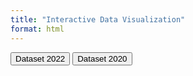 ```yaml
---
title: "Interactive Data Visualization"
format: html
---
```


```{=html}
<button id="dataset2022Button">Dataset 2022</button>
<button id="dataset2020Button">Dataset 2020</button>
<div id="plot1" style="width:100%;height:500px;"></div>
<div id="plot2" style="width:100%;height:500px;"></div>
<script src="https://cdn.plot.ly/plotly-latest.min.js"></script>
<script>
    const data2020 = [
        // Data for 2018
        {"OFFENSE_TYPE_ID":2,"OFFENSE_NAME":"False Pretenses\/Swindle\/Confidence Game","LOCATION_NAME":"Air\/Bus\/Train Terminal","OFFENSE_COUNT":3},{"OFFENSE_TYPE_ID":2,"OFFENSE_NAME":"False Pretenses\/Swindle\/Confidence Game","LOCATION_NAME":"Parking\/Drop Lot\/Garage","OFFENSE_COUNT":1},{"OFFENSE_TYPE_ID":4,"OFFENSE_NAME":"Sexual Assault With An Object","LOCATION_NAME":"Highway\/Road\/Alley\/Street\/Sidewalk","OFFENSE_COUNT":1},{"OFFENSE_TYPE_ID":5,"OFFENSE_NAME":"Destruction\/Damage\/Vandalism of Property","LOCATION_NAME":"Air\/Bus\/Train Terminal","OFFENSE_COUNT":139},{"OFFENSE_TYPE_ID":5,"OFFENSE_NAME":"Destruction\/Damage\/Vandalism of Property","LOCATION_NAME":"Commercial\/Office Building","OFFENSE_COUNT":2},{"OFFENSE_TYPE_ID":5,"OFFENSE_NAME":"Destruction\/Damage\/Vandalism of Property","LOCATION_NAME":"Highway\/Road\/Alley\/Street\/Sidewalk","OFFENSE_COUNT":176},{"OFFENSE_TYPE_ID":5,"OFFENSE_NAME":"Destruction\/Damage\/Vandalism of Property","LOCATION_NAME":"Other\/Unknown","OFFENSE_COUNT":33},{"OFFENSE_TYPE_ID":5,"OFFENSE_NAME":"Destruction\/Damage\/Vandalism of Property","LOCATION_NAME":"Parking\/Drop Lot\/Garage","OFFENSE_COUNT":78},{"OFFENSE_TYPE_ID":7,"OFFENSE_NAME":"Theft of Motor Vehicle Parts or Accessories","LOCATION_NAME":"Air\/Bus\/Train Terminal","OFFENSE_COUNT":1},{"OFFENSE_TYPE_ID":7,"OFFENSE_NAME":"Theft of Motor Vehicle Parts or Accessories","LOCATION_NAME":"Highway\/Road\/Alley\/Street\/Sidewalk","OFFENSE_COUNT":1},{"OFFENSE_TYPE_ID":7,"OFFENSE_NAME":"Theft of Motor Vehicle Parts or Accessories","LOCATION_NAME":"Parking\/Drop Lot\/Garage","OFFENSE_COUNT":24},{"OFFENSE_TYPE_ID":11,"OFFENSE_NAME":"Counterfeiting\/Forgery","LOCATION_NAME":"Air\/Bus\/Train Terminal","OFFENSE_COUNT":1},{"OFFENSE_TYPE_ID":11,"OFFENSE_NAME":"Counterfeiting\/Forgery","LOCATION_NAME":"Other\/Unknown","OFFENSE_COUNT":1},{"OFFENSE_TYPE_ID":11,"OFFENSE_NAME":"Counterfeiting\/Forgery","LOCATION_NAME":"Parking\/Drop Lot\/Garage","OFFENSE_COUNT":2},{"OFFENSE_TYPE_ID":13,"OFFENSE_NAME":"Pocket-picking","LOCATION_NAME":"Air\/Bus\/Train Terminal","OFFENSE_COUNT":12},{"OFFENSE_TYPE_ID":13,"OFFENSE_NAME":"Pocket-picking","LOCATION_NAME":"Highway\/Road\/Alley\/Street\/Sidewalk","OFFENSE_COUNT":2},{"OFFENSE_TYPE_ID":14,"OFFENSE_NAME":"Theft From Motor Vehicle","LOCATION_NAME":"Air\/Bus\/Train Terminal","OFFENSE_COUNT":2},{"OFFENSE_TYPE_ID":14,"OFFENSE_NAME":"Theft From Motor Vehicle","LOCATION_NAME":"Commercial\/Office Building","OFFENSE_COUNT":1},{"OFFENSE_TYPE_ID":14,"OFFENSE_NAME":"Theft From Motor Vehicle","LOCATION_NAME":"Highway\/Road\/Alley\/Street\/Sidewalk","OFFENSE_COUNT":1},{"OFFENSE_TYPE_ID":14,"OFFENSE_NAME":"Theft From Motor Vehicle","LOCATION_NAME":"Other\/Unknown","OFFENSE_COUNT":1},{"OFFENSE_TYPE_ID":14,"OFFENSE_NAME":"Theft From Motor Vehicle","LOCATION_NAME":"Parking\/Drop Lot\/Garage","OFFENSE_COUNT":40},{"OFFENSE_TYPE_ID":16,"OFFENSE_NAME":"Drug\/Narcotic Violations","LOCATION_NAME":"Air\/Bus\/Train Terminal","OFFENSE_COUNT":217},{"OFFENSE_TYPE_ID":16,"OFFENSE_NAME":"Drug\/Narcotic Violations","LOCATION_NAME":"Highway\/Road\/Alley\/Street\/Sidewalk","OFFENSE_COUNT":66},{"OFFENSE_TYPE_ID":16,"OFFENSE_NAME":"Drug\/Narcotic Violations","LOCATION_NAME":"Other\/Unknown","OFFENSE_COUNT":1},{"OFFENSE_TYPE_ID":16,"OFFENSE_NAME":"Drug\/Narcotic Violations","LOCATION_NAME":"Parking\/Drop Lot\/Garage","OFFENSE_COUNT":21},{"OFFENSE_TYPE_ID":18,"OFFENSE_NAME":"Purse-snatching","LOCATION_NAME":"Air\/Bus\/Train Terminal","OFFENSE_COUNT":97},{"OFFENSE_TYPE_ID":18,"OFFENSE_NAME":"Purse-snatching","LOCATION_NAME":"Highway\/Road\/Alley\/Street\/Sidewalk","OFFENSE_COUNT":20},{"OFFENSE_TYPE_ID":18,"OFFENSE_NAME":"Purse-snatching","LOCATION_NAME":"Parking\/Drop Lot\/Garage","OFFENSE_COUNT":1},{"OFFENSE_TYPE_ID":20,"OFFENSE_NAME":"Arson","LOCATION_NAME":"Air\/Bus\/Train Terminal","OFFENSE_COUNT":2},{"OFFENSE_TYPE_ID":21,"OFFENSE_NAME":"Motor Vehicle Theft","LOCATION_NAME":"Air\/Bus\/Train Terminal","OFFENSE_COUNT":4},{"OFFENSE_TYPE_ID":21,"OFFENSE_NAME":"Motor Vehicle Theft","LOCATION_NAME":"Highway\/Road\/Alley\/Street\/Sidewalk","OFFENSE_COUNT":2},{"OFFENSE_TYPE_ID":21,"OFFENSE_NAME":"Motor Vehicle Theft","LOCATION_NAME":"Parking\/Drop Lot\/Garage","OFFENSE_COUNT":23},{"OFFENSE_TYPE_ID":27,"OFFENSE_NAME":"Aggravated Assault","LOCATION_NAME":"Air\/Bus\/Train Terminal","OFFENSE_COUNT":83},{"OFFENSE_TYPE_ID":27,"OFFENSE_NAME":"Aggravated Assault","LOCATION_NAME":"Highway\/Road\/Alley\/Street\/Sidewalk","OFFENSE_COUNT":30},{"OFFENSE_TYPE_ID":27,"OFFENSE_NAME":"Aggravated Assault","LOCATION_NAME":"Parking\/Drop Lot\/Garage","OFFENSE_COUNT":7},{"OFFENSE_TYPE_ID":28,"OFFENSE_NAME":"Stolen Property Offenses","LOCATION_NAME":"Air\/Bus\/Train Terminal","OFFENSE_COUNT":14},{"OFFENSE_TYPE_ID":28,"OFFENSE_NAME":"Stolen Property Offenses","LOCATION_NAME":"Grocery\/Supermarket","OFFENSE_COUNT":1},{"OFFENSE_TYPE_ID":29,"OFFENSE_NAME":"Kidnapping\/Abduction","LOCATION_NAME":"Air\/Bus\/Train Terminal","OFFENSE_COUNT":2},{"OFFENSE_TYPE_ID":29,"OFFENSE_NAME":"Kidnapping\/Abduction","LOCATION_NAME":"Highway\/Road\/Alley\/Street\/Sidewalk","OFFENSE_COUNT":1},{"OFFENSE_TYPE_ID":32,"OFFENSE_NAME":"Murder and Nonnegligent Manslaughter","LOCATION_NAME":"Air\/Bus\/Train Terminal","OFFENSE_COUNT":3},{"OFFENSE_TYPE_ID":35,"OFFENSE_NAME":"Drug Equipment Violations","LOCATION_NAME":"Air\/Bus\/Train Terminal","OFFENSE_COUNT":21},{"OFFENSE_TYPE_ID":35,"OFFENSE_NAME":"Drug Equipment Violations","LOCATION_NAME":"Highway\/Road\/Alley\/Street\/Sidewalk","OFFENSE_COUNT":1},{"OFFENSE_TYPE_ID":35,"OFFENSE_NAME":"Drug Equipment Violations","LOCATION_NAME":"Parking\/Drop Lot\/Garage","OFFENSE_COUNT":3},{"OFFENSE_TYPE_ID":36,"OFFENSE_NAME":"Rape","LOCATION_NAME":"Air\/Bus\/Train Terminal","OFFENSE_COUNT":3},{"OFFENSE_TYPE_ID":39,"OFFENSE_NAME":"Weapon Law Violations","LOCATION_NAME":"Air\/Bus\/Train Terminal","OFFENSE_COUNT":63},{"OFFENSE_TYPE_ID":39,"OFFENSE_NAME":"Weapon Law Violations","LOCATION_NAME":"Convenience Store","OFFENSE_COUNT":1},{"OFFENSE_TYPE_ID":39,"OFFENSE_NAME":"Weapon Law Violations","LOCATION_NAME":"Grocery\/Supermarket","OFFENSE_COUNT":1},{"OFFENSE_TYPE_ID":39,"OFFENSE_NAME":"Weapon Law Violations","LOCATION_NAME":"Highway\/Road\/Alley\/Street\/Sidewalk","OFFENSE_COUNT":9},{"OFFENSE_TYPE_ID":39,"OFFENSE_NAME":"Weapon Law Violations","LOCATION_NAME":"Parking\/Drop Lot\/Garage","OFFENSE_COUNT":2},{"OFFENSE_TYPE_ID":39,"OFFENSE_NAME":"Weapon Law Violations","LOCATION_NAME":"Residence\/Home","OFFENSE_COUNT":1},{"OFFENSE_TYPE_ID":40,"OFFENSE_NAME":"Robbery","LOCATION_NAME":"Air\/Bus\/Train Terminal","OFFENSE_COUNT":133},{"OFFENSE_TYPE_ID":40,"OFFENSE_NAME":"Robbery","LOCATION_NAME":"Highway\/Road\/Alley\/Street\/Sidewalk","OFFENSE_COUNT":19},{"OFFENSE_TYPE_ID":40,"OFFENSE_NAME":"Robbery","LOCATION_NAME":"Parking\/Drop Lot\/Garage","OFFENSE_COUNT":13},{"OFFENSE_TYPE_ID":41,"OFFENSE_NAME":"Credit Card\/Automated Teller Machine Fraud","LOCATION_NAME":"Air\/Bus\/Train Terminal","OFFENSE_COUNT":2},{"OFFENSE_TYPE_ID":44,"OFFENSE_NAME":"Intimidation","LOCATION_NAME":"Air\/Bus\/Train Terminal","OFFENSE_COUNT":58},{"OFFENSE_TYPE_ID":44,"OFFENSE_NAME":"Intimidation","LOCATION_NAME":"Commercial\/Office Building","OFFENSE_COUNT":1},{"OFFENSE_TYPE_ID":44,"OFFENSE_NAME":"Intimidation","LOCATION_NAME":"Government\/Public Building","OFFENSE_COUNT":1},{"OFFENSE_TYPE_ID":44,"OFFENSE_NAME":"Intimidation","LOCATION_NAME":"Highway\/Road\/Alley\/Street\/Sidewalk","OFFENSE_COUNT":37},{"OFFENSE_TYPE_ID":44,"OFFENSE_NAME":"Intimidation","LOCATION_NAME":"Other\/Unknown","OFFENSE_COUNT":1},{"OFFENSE_TYPE_ID":45,"OFFENSE_NAME":"All Other Larceny","LOCATION_NAME":"Air\/Bus\/Train Terminal","OFFENSE_COUNT":165},{"OFFENSE_TYPE_ID":45,"OFFENSE_NAME":"All Other Larceny","LOCATION_NAME":"Commercial\/Office Building","OFFENSE_COUNT":2},{"OFFENSE_TYPE_ID":45,"OFFENSE_NAME":"All Other Larceny","LOCATION_NAME":"Government\/Public Building","OFFENSE_COUNT":1},{"OFFENSE_TYPE_ID":45,"OFFENSE_NAME":"All Other Larceny","LOCATION_NAME":"Highway\/Road\/Alley\/Street\/Sidewalk","OFFENSE_COUNT":21},{"OFFENSE_TYPE_ID":45,"OFFENSE_NAME":"All Other Larceny","LOCATION_NAME":"Other\/Unknown","OFFENSE_COUNT":4},{"OFFENSE_TYPE_ID":45,"OFFENSE_NAME":"All Other Larceny","LOCATION_NAME":"Parking\/Drop Lot\/Garage","OFFENSE_COUNT":3},{"OFFENSE_TYPE_ID":46,"OFFENSE_NAME":"Impersonation","LOCATION_NAME":"Commercial\/Office Building","OFFENSE_COUNT":2},{"OFFENSE_TYPE_ID":46,"OFFENSE_NAME":"Impersonation","LOCATION_NAME":"Parking\/Drop Lot\/Garage","OFFENSE_COUNT":1},{"OFFENSE_TYPE_ID":47,"OFFENSE_NAME":"Theft From Building","LOCATION_NAME":"Air\/Bus\/Train Terminal","OFFENSE_COUNT":4},{"OFFENSE_TYPE_ID":47,"OFFENSE_NAME":"Theft From Building","LOCATION_NAME":"Commercial\/Office Building","OFFENSE_COUNT":2},{"OFFENSE_TYPE_ID":47,"OFFENSE_NAME":"Theft From Building","LOCATION_NAME":"Government\/Public Building","OFFENSE_COUNT":3},{"OFFENSE_TYPE_ID":47,"OFFENSE_NAME":"Theft From Building","LOCATION_NAME":"Other\/Unknown","OFFENSE_COUNT":1},{"OFFENSE_TYPE_ID":47,"OFFENSE_NAME":"Theft From Building","LOCATION_NAME":"Parking\/Drop Lot\/Garage","OFFENSE_COUNT":1},{"OFFENSE_TYPE_ID":49,"OFFENSE_NAME":"Burglary\/Breaking & Entering","LOCATION_NAME":"Air\/Bus\/Train Terminal","OFFENSE_COUNT":1},{"OFFENSE_TYPE_ID":50,"OFFENSE_NAME":"Theft From Coin-Operated Machine or Device","LOCATION_NAME":"Commercial\/Office Building","OFFENSE_COUNT":2},{"OFFENSE_TYPE_ID":51,"OFFENSE_NAME":"Simple Assault","LOCATION_NAME":"Air\/Bus\/Train Terminal","OFFENSE_COUNT":500},{"OFFENSE_TYPE_ID":51,"OFFENSE_NAME":"Simple Assault","LOCATION_NAME":"Commercial\/Office Building","OFFENSE_COUNT":3},{"OFFENSE_TYPE_ID":51,"OFFENSE_NAME":"Simple Assault","LOCATION_NAME":"Government\/Public Building","OFFENSE_COUNT":1},{"OFFENSE_TYPE_ID":51,"OFFENSE_NAME":"Simple Assault","LOCATION_NAME":"Highway\/Road\/Alley\/Street\/Sidewalk","OFFENSE_COUNT":156},{"OFFENSE_TYPE_ID":51,"OFFENSE_NAME":"Simple Assault","LOCATION_NAME":"Other\/Unknown","OFFENSE_COUNT":1},{"OFFENSE_TYPE_ID":51,"OFFENSE_NAME":"Simple Assault","LOCATION_NAME":"Parking\/Drop Lot\/Garage","OFFENSE_COUNT":14},{"OFFENSE_TYPE_ID":56,"OFFENSE_NAME":"Fondling","LOCATION_NAME":"Air\/Bus\/Train Terminal","OFFENSE_COUNT":44},{"OFFENSE_TYPE_ID":56,"OFFENSE_NAME":"Fondling","LOCATION_NAME":"Highway\/Road\/Alley\/Street\/Sidewalk","OFFENSE_COUNT":11},{"OFFENSE_TYPE_ID":62,"OFFENSE_NAME":"Animal Cruelty","LOCATION_NAME":"Highway\/Road\/Alley\/Street\/Sidewalk","OFFENSE_COUNT":1}
    ];
    const data2022 = [
        {"OFFENSE_TYPE_ID":"13B","OFFENSE_NAME":"Simple Assault","LOCATION_NAME":"Residence\/Home","OFFENSE_COUNT":6033},{"OFFENSE_TYPE_ID":"290","OFFENSE_NAME":"Destruction\/Damage\/Vandalism of Property","LOCATION_NAME":"Highway\/Road\/Alley\/Street\/Sidewalk","OFFENSE_COUNT":5369},{"OFFENSE_TYPE_ID":"290","OFFENSE_NAME":"Destruction\/Damage\/Vandalism of Property","LOCATION_NAME":"Residence\/Home","OFFENSE_COUNT":5285},{"OFFENSE_TYPE_ID":"23F","OFFENSE_NAME":"Theft From Motor Vehicle","LOCATION_NAME":"Highway\/Road\/Alley\/Street\/Sidewalk","OFFENSE_COUNT":4301},{"OFFENSE_TYPE_ID":"23H","OFFENSE_NAME":"All Other Larceny","LOCATION_NAME":"Residence\/Home","OFFENSE_COUNT":3026},{"OFFENSE_TYPE_ID":"13B","OFFENSE_NAME":"Simple Assault","LOCATION_NAME":"Highway\/Road\/Alley\/Street\/Sidewalk","OFFENSE_COUNT":2392},{"OFFENSE_TYPE_ID":"13C","OFFENSE_NAME":"Intimidation","LOCATION_NAME":"Residence\/Home","OFFENSE_COUNT":2067},{"OFFENSE_TYPE_ID":"240","OFFENSE_NAME":"Motor Vehicle Theft","LOCATION_NAME":"Highway\/Road\/Alley\/Street\/Sidewalk","OFFENSE_COUNT":1826},{"OFFENSE_TYPE_ID":"520","OFFENSE_NAME":"Weapon Law Violations","LOCATION_NAME":"Highway\/Road\/Alley\/Street\/Sidewalk","OFFENSE_COUNT":1688},{"OFFENSE_TYPE_ID":"23F","OFFENSE_NAME":"Theft From Motor Vehicle","LOCATION_NAME":"Residence\/Home","OFFENSE_COUNT":1598},{"OFFENSE_TYPE_ID":"520","OFFENSE_NAME":"Weapon Law Violations","LOCATION_NAME":"Residence\/Home","OFFENSE_COUNT":1420},{"OFFENSE_TYPE_ID":"240","OFFENSE_NAME":"Motor Vehicle Theft","LOCATION_NAME":"Residence\/Home","OFFENSE_COUNT":1239},{"OFFENSE_TYPE_ID":"23D","OFFENSE_NAME":"Theft From Building","LOCATION_NAME":"Residence\/Home","OFFENSE_COUNT":1130},{"OFFENSE_TYPE_ID":"26F","OFFENSE_NAME":"Identity Theft","LOCATION_NAME":"Residence\/Home","OFFENSE_COUNT":1115},{"OFFENSE_TYPE_ID":"23H","OFFENSE_NAME":"All Other Larceny","LOCATION_NAME":"Highway\/Road\/Alley\/Street\/Sidewalk","OFFENSE_COUNT":1095},{"OFFENSE_TYPE_ID":"120","OFFENSE_NAME":"Robbery","LOCATION_NAME":"Highway\/Road\/Alley\/Street\/Sidewalk","OFFENSE_COUNT":1021},{"OFFENSE_TYPE_ID":"13A","OFFENSE_NAME":"Aggravated Assault","LOCATION_NAME":"Residence\/Home","OFFENSE_COUNT":971},{"OFFENSE_TYPE_ID":"26B","OFFENSE_NAME":"Credit Card\/Automated Teller Machine Fraud","LOCATION_NAME":"Residence\/Home","OFFENSE_COUNT":876},{"OFFENSE_TYPE_ID":"13B","OFFENSE_NAME":"Simple Assault","LOCATION_NAME":"Air\/Bus\/Train Terminal","OFFENSE_COUNT":762},{"OFFENSE_TYPE_ID":"26A","OFFENSE_NAME":"False Pretenses\/Swindle\/Confidence Game","LOCATION_NAME":"Residence\/Home","OFFENSE_COUNT":748},{"OFFENSE_TYPE_ID":"13A","OFFENSE_NAME":"Aggravated Assault","LOCATION_NAME":"Highway\/Road\/Alley\/Street\/Sidewalk","OFFENSE_COUNT":735},{"OFFENSE_TYPE_ID":"35A","OFFENSE_NAME":"Drug\/Narcotic Violations","LOCATION_NAME":"Highway\/Road\/Alley\/Street\/Sidewalk","OFFENSE_COUNT":664},{"OFFENSE_TYPE_ID":"13C","OFFENSE_NAME":"Intimidation","LOCATION_NAME":"Highway\/Road\/Alley\/Street\/Sidewalk","OFFENSE_COUNT":629},{"OFFENSE_TYPE_ID":"120","OFFENSE_NAME":"Robbery","LOCATION_NAME":"Residence\/Home","OFFENSE_COUNT":597},{"OFFENSE_TYPE_ID":"290","OFFENSE_NAME":"Destruction\/Damage\/Vandalism of Property","LOCATION_NAME":"Parking\/Drop Lot\/Garage","OFFENSE_COUNT":592},{"OFFENSE_TYPE_ID":"220","OFFENSE_NAME":"Burglary\/Breaking & Entering","LOCATION_NAME":"Residence\/Home","OFFENSE_COUNT":543},{"OFFENSE_TYPE_ID":"23F","OFFENSE_NAME":"Theft From Motor Vehicle","LOCATION_NAME":"Parking\/Drop Lot\/Garage","OFFENSE_COUNT":495},{"OFFENSE_TYPE_ID":"23H","OFFENSE_NAME":"All Other Larceny","LOCATION_NAME":"Convenience Store","OFFENSE_COUNT":482},{"OFFENSE_TYPE_ID":"23G","OFFENSE_NAME":"Theft of Motor Vehicle Parts or Accessories","LOCATION_NAME":"Highway\/Road\/Alley\/Street\/Sidewalk","OFFENSE_COUNT":481},{"OFFENSE_TYPE_ID":"23C","OFFENSE_NAME":"Shoplifting","LOCATION_NAME":"Convenience Store","OFFENSE_COUNT":469},{"OFFENSE_TYPE_ID":"35A","OFFENSE_NAME":"Drug\/Narcotic Violations","LOCATION_NAME":"Residence\/Home","OFFENSE_COUNT":420},{"OFFENSE_TYPE_ID":"13B","OFFENSE_NAME":"Simple Assault","LOCATION_NAME":"Restaurant","OFFENSE_COUNT":351},{"OFFENSE_TYPE_ID":"23G","OFFENSE_NAME":"Theft of Motor Vehicle Parts or Accessories","LOCATION_NAME":"Residence\/Home","OFFENSE_COUNT":332},{"OFFENSE_TYPE_ID":"23C","OFFENSE_NAME":"Shoplifting","LOCATION_NAME":"Department\/Discount Store","OFFENSE_COUNT":320},{"OFFENSE_TYPE_ID":"13B","OFFENSE_NAME":"Simple Assault","LOCATION_NAME":"Convenience Store","OFFENSE_COUNT":298},{"OFFENSE_TYPE_ID":"290","OFFENSE_NAME":"Destruction\/Damage\/Vandalism of Property","LOCATION_NAME":"Other\/Unknown","OFFENSE_COUNT":292},{"OFFENSE_TYPE_ID":"23H","OFFENSE_NAME":"All Other Larceny","LOCATION_NAME":"Department\/Discount Store","OFFENSE_COUNT":288},{"OFFENSE_TYPE_ID":"290","OFFENSE_NAME":"Destruction\/Damage\/Vandalism of Property","LOCATION_NAME":"Restaurant","OFFENSE_COUNT":282},{"OFFENSE_TYPE_ID":"23H","OFFENSE_NAME":"All Other Larceny","LOCATION_NAME":"Other\/Unknown","OFFENSE_COUNT":269},{"OFFENSE_TYPE_ID":"290","OFFENSE_NAME":"Destruction\/Damage\/Vandalism of Property","LOCATION_NAME":"Commercial\/Office Building","OFFENSE_COUNT":265},{"OFFENSE_TYPE_ID":"290","OFFENSE_NAME":"Destruction\/Damage\/Vandalism of Property","LOCATION_NAME":"Air\/Bus\/Train Terminal","OFFENSE_COUNT":262},{"OFFENSE_TYPE_ID":"23H","OFFENSE_NAME":"All Other Larceny","LOCATION_NAME":"Restaurant","OFFENSE_COUNT":255},{"OFFENSE_TYPE_ID":"290","OFFENSE_NAME":"Destruction\/Damage\/Vandalism of Property","LOCATION_NAME":"Convenience Store","OFFENSE_COUNT":240},{"OFFENSE_TYPE_ID":"23H","OFFENSE_NAME":"All Other Larceny","LOCATION_NAME":"Commercial\/Office Building","OFFENSE_COUNT":214},{"OFFENSE_TYPE_ID":"13B","OFFENSE_NAME":"Simple Assault","LOCATION_NAME":"Other\/Unknown","OFFENSE_COUNT":205},{"OFFENSE_TYPE_ID":"23H","OFFENSE_NAME":"All Other Larceny","LOCATION_NAME":"Air\/Bus\/Train Terminal","OFFENSE_COUNT":204},{"OFFENSE_TYPE_ID":"13B","OFFENSE_NAME":"Simple Assault","LOCATION_NAME":"School-Elementary\/Secondary","OFFENSE_COUNT":204},{"OFFENSE_TYPE_ID":"13B","OFFENSE_NAME":"Simple Assault","LOCATION_NAME":"Government\/Public Building","OFFENSE_COUNT":203},{"OFFENSE_TYPE_ID":"120","OFFENSE_NAME":"Robbery","LOCATION_NAME":"Air\/Bus\/Train Terminal","OFFENSE_COUNT":196},{"OFFENSE_TYPE_ID":"13C","OFFENSE_NAME":"Intimidation","LOCATION_NAME":"Convenience Store","OFFENSE_COUNT":194},{"OFFENSE_TYPE_ID":"280","OFFENSE_NAME":"Stolen Property Offenses","LOCATION_NAME":"Highway\/Road\/Alley\/Street\/Sidewalk","OFFENSE_COUNT":191},{"OFFENSE_TYPE_ID":"13B","OFFENSE_NAME":"Simple Assault","LOCATION_NAME":"Bar\/Nightclub","OFFENSE_COUNT":181},{"OFFENSE_TYPE_ID":"23H","OFFENSE_NAME":"All Other Larceny","LOCATION_NAME":"Parking\/Drop Lot\/Garage","OFFENSE_COUNT":179},{"OFFENSE_TYPE_ID":"13B","OFFENSE_NAME":"Simple Assault","LOCATION_NAME":"Commercial\/Office Building","OFFENSE_COUNT":174},{"OFFENSE_TYPE_ID":"250","OFFENSE_NAME":"Counterfeiting\/Forgery","LOCATION_NAME":"Highway\/Road\/Alley\/Street\/Sidewalk","OFFENSE_COUNT":171},{"OFFENSE_TYPE_ID":"290","OFFENSE_NAME":"Destruction\/Damage\/Vandalism of Property","LOCATION_NAME":"Government\/Public Building","OFFENSE_COUNT":160},{"OFFENSE_TYPE_ID":"23F","OFFENSE_NAME":"Theft From Motor Vehicle","LOCATION_NAME":"Other\/Unknown","OFFENSE_COUNT":159},{"OFFENSE_TYPE_ID":"23D","OFFENSE_NAME":"Theft From Building","LOCATION_NAME":"Restaurant","OFFENSE_COUNT":158},{"OFFENSE_TYPE_ID":"26G","OFFENSE_NAME":"Hacking\/Computer Invasion","LOCATION_NAME":"Residence\/Home","OFFENSE_COUNT":157},{"OFFENSE_TYPE_ID":"23D","OFFENSE_NAME":"Theft From Building","LOCATION_NAME":"Convenience Store","OFFENSE_COUNT":157},{"OFFENSE_TYPE_ID":"240","OFFENSE_NAME":"Motor Vehicle Theft","LOCATION_NAME":"Parking\/Drop Lot\/Garage","OFFENSE_COUNT":157},{"OFFENSE_TYPE_ID":"11A","OFFENSE_NAME":"Rape","LOCATION_NAME":"Residence\/Home","OFFENSE_COUNT":152},{"OFFENSE_TYPE_ID":"23C","OFFENSE_NAME":"Shoplifting","LOCATION_NAME":"Grocery\/Supermarket","OFFENSE_COUNT":149},{"OFFENSE_TYPE_ID":"13B","OFFENSE_NAME":"Simple Assault","LOCATION_NAME":"Hotel\/Motel\/Etc.","OFFENSE_COUNT":149},{"OFFENSE_TYPE_ID":"23H","OFFENSE_NAME":"All Other Larceny","LOCATION_NAME":"Specialty Store","OFFENSE_COUNT":148},{"OFFENSE_TYPE_ID":"23C","OFFENSE_NAME":"Shoplifting","LOCATION_NAME":"Specialty Store","OFFENSE_COUNT":141},{"OFFENSE_TYPE_ID":"13A","OFFENSE_NAME":"Aggravated Assault","LOCATION_NAME":"Air\/Bus\/Train Terminal","OFFENSE_COUNT":138},{"OFFENSE_TYPE_ID":"26B","OFFENSE_NAME":"Credit Card\/Automated Teller Machine Fraud","LOCATION_NAME":"Highway\/Road\/Alley\/Street\/Sidewalk","OFFENSE_COUNT":135},{"OFFENSE_TYPE_ID":"26F","OFFENSE_NAME":"Identity Theft","LOCATION_NAME":"Government\/Public Building","OFFENSE_COUNT":135},{"OFFENSE_TYPE_ID":"23H","OFFENSE_NAME":"All Other Larceny","LOCATION_NAME":"Grocery\/Supermarket","OFFENSE_COUNT":133},{"OFFENSE_TYPE_ID":"23D","OFFENSE_NAME":"Theft From Building","LOCATION_NAME":"Commercial\/Office Building","OFFENSE_COUNT":130},{"OFFENSE_TYPE_ID":"23H","OFFENSE_NAME":"All Other Larceny","LOCATION_NAME":"Drug Store\/Doctor's Office\/Hospital","OFFENSE_COUNT":129},{"OFFENSE_TYPE_ID":"23C","OFFENSE_NAME":"Shoplifting","LOCATION_NAME":"Drug Store\/Doctor's Office\/Hospital","OFFENSE_COUNT":129},{"OFFENSE_TYPE_ID":"13C","OFFENSE_NAME":"Intimidation","LOCATION_NAME":"Restaurant","OFFENSE_COUNT":127},{"OFFENSE_TYPE_ID":"280","OFFENSE_NAME":"Stolen Property Offenses","LOCATION_NAME":"Residence\/Home","OFFENSE_COUNT":126},{"OFFENSE_TYPE_ID":"13B","OFFENSE_NAME":"Simple Assault","LOCATION_NAME":"Parking\/Drop Lot\/Garage","OFFENSE_COUNT":125},{"OFFENSE_TYPE_ID":"13B","OFFENSE_NAME":"Simple Assault","LOCATION_NAME":"Grocery\/Supermarket","OFFENSE_COUNT":125},{"OFFENSE_TYPE_ID":"220","OFFENSE_NAME":"Burglary\/Breaking & Entering","LOCATION_NAME":"Convenience Store","OFFENSE_COUNT":121},{"OFFENSE_TYPE_ID":"13C","OFFENSE_NAME":"Intimidation","LOCATION_NAME":"School-Elementary\/Secondary","OFFENSE_COUNT":119},{"OFFENSE_TYPE_ID":"220","OFFENSE_NAME":"Burglary\/Breaking & Entering","LOCATION_NAME":"Restaurant","OFFENSE_COUNT":115},{"OFFENSE_TYPE_ID":"35A","OFFENSE_NAME":"Drug\/Narcotic Violations","LOCATION_NAME":"Air\/Bus\/Train Terminal","OFFENSE_COUNT":115},{"OFFENSE_TYPE_ID":"23D","OFFENSE_NAME":"Theft From Building","LOCATION_NAME":"Department\/Discount Store","OFFENSE_COUNT":113},{"OFFENSE_TYPE_ID":"290","OFFENSE_NAME":"Destruction\/Damage\/Vandalism of Property","LOCATION_NAME":"Service\/Gas Station","OFFENSE_COUNT":111},{"OFFENSE_TYPE_ID":"11D","OFFENSE_NAME":"Fondling","LOCATION_NAME":"Highway\/Road\/Alley\/Street\/Sidewalk","OFFENSE_COUNT":110},{"OFFENSE_TYPE_ID":"220","OFFENSE_NAME":"Burglary\/Breaking & Entering","LOCATION_NAME":"Commercial\/Office Building","OFFENSE_COUNT":108},{"OFFENSE_TYPE_ID":"13B","OFFENSE_NAME":"Simple Assault","LOCATION_NAME":"Drug Store\/Doctor's Office\/Hospital","OFFENSE_COUNT":107},{"OFFENSE_TYPE_ID":"240","OFFENSE_NAME":"Motor Vehicle Theft","LOCATION_NAME":"Restaurant","OFFENSE_COUNT":107},{"OFFENSE_TYPE_ID":"520","OFFENSE_NAME":"Weapon Law Violations","LOCATION_NAME":"Convenience Store","OFFENSE_COUNT":106},{"OFFENSE_TYPE_ID":"11D","OFFENSE_NAME":"Fondling","LOCATION_NAME":"Residence\/Home","OFFENSE_COUNT":102},{"OFFENSE_TYPE_ID":"13C","OFFENSE_NAME":"Intimidation","LOCATION_NAME":"Government\/Public Building","OFFENSE_COUNT":101},{"OFFENSE_TYPE_ID":"13C","OFFENSE_NAME":"Intimidation","LOCATION_NAME":"Commercial\/Office Building","OFFENSE_COUNT":97},{"OFFENSE_TYPE_ID":"13B","OFFENSE_NAME":"Simple Assault","LOCATION_NAME":"Department\/Discount Store","OFFENSE_COUNT":96},{"OFFENSE_TYPE_ID":"120","OFFENSE_NAME":"Robbery","LOCATION_NAME":"Convenience Store","OFFENSE_COUNT":93},{"OFFENSE_TYPE_ID":"13C","OFFENSE_NAME":"Intimidation","LOCATION_NAME":"Other\/Unknown","OFFENSE_COUNT":92},{"OFFENSE_TYPE_ID":"23B","OFFENSE_NAME":"Purse-snatching","LOCATION_NAME":"Air\/Bus\/Train Terminal","OFFENSE_COUNT":91},{"OFFENSE_TYPE_ID":"23C","OFFENSE_NAME":"Shoplifting","LOCATION_NAME":"Commercial\/Office Building","OFFENSE_COUNT":91},{"OFFENSE_TYPE_ID":"240","OFFENSE_NAME":"Motor Vehicle Theft","LOCATION_NAME":"Service\/Gas Station","OFFENSE_COUNT":90},{"OFFENSE_TYPE_ID":"13C","OFFENSE_NAME":"Intimidation","LOCATION_NAME":"Air\/Bus\/Train Terminal","OFFENSE_COUNT":87},{"OFFENSE_TYPE_ID":"13C","OFFENSE_NAME":"Intimidation","LOCATION_NAME":"Department\/Discount Store","OFFENSE_COUNT":86},{"OFFENSE_TYPE_ID":"220","OFFENSE_NAME":"Burglary\/Breaking & Entering","LOCATION_NAME":"Grocery\/Supermarket","OFFENSE_COUNT":85},{"OFFENSE_TYPE_ID":"13B","OFFENSE_NAME":"Simple Assault","LOCATION_NAME":"Shelter-Mission\/Homeless","OFFENSE_COUNT":84},{"OFFENSE_TYPE_ID":"520","OFFENSE_NAME":"Weapon Law Violations","LOCATION_NAME":"Government\/Public Building","OFFENSE_COUNT":84},{"OFFENSE_TYPE_ID":"520","OFFENSE_NAME":"Weapon Law Violations","LOCATION_NAME":"Other\/Unknown","OFFENSE_COUNT":84},{"OFFENSE_TYPE_ID":"23F","OFFENSE_NAME":"Theft From Motor Vehicle","LOCATION_NAME":"Commercial\/Office Building","OFFENSE_COUNT":84},{"OFFENSE_TYPE_ID":"520","OFFENSE_NAME":"Weapon Law Violations","LOCATION_NAME":"Air\/Bus\/Train Terminal","OFFENSE_COUNT":82},{"OFFENSE_TYPE_ID":"13B","OFFENSE_NAME":"Simple Assault","LOCATION_NAME":"Service\/Gas Station","OFFENSE_COUNT":82},{"OFFENSE_TYPE_ID":"26F","OFFENSE_NAME":"Identity Theft","LOCATION_NAME":"Highway\/Road\/Alley\/Street\/Sidewalk","OFFENSE_COUNT":82},{"OFFENSE_TYPE_ID":"23H","OFFENSE_NAME":"All Other Larceny","LOCATION_NAME":"Hotel\/Motel\/Etc.","OFFENSE_COUNT":82},{"OFFENSE_TYPE_ID":"26B","OFFENSE_NAME":"Credit Card\/Automated Teller Machine Fraud","LOCATION_NAME":"Restaurant","OFFENSE_COUNT":80},{"OFFENSE_TYPE_ID":"09A","OFFENSE_NAME":"Murder and Nonnegligent Manslaughter","LOCATION_NAME":"Highway\/Road\/Alley\/Street\/Sidewalk","OFFENSE_COUNT":80},{"OFFENSE_TYPE_ID":"290","OFFENSE_NAME":"Destruction\/Damage\/Vandalism of Property","LOCATION_NAME":"Hotel\/Motel\/Etc.","OFFENSE_COUNT":79},{"OFFENSE_TYPE_ID":"220","OFFENSE_NAME":"Burglary\/Breaking & Entering","LOCATION_NAME":"Department\/Discount Store","OFFENSE_COUNT":79},{"OFFENSE_TYPE_ID":"240","OFFENSE_NAME":"Motor Vehicle Theft","LOCATION_NAME":"Commercial\/Office Building","OFFENSE_COUNT":77},{"OFFENSE_TYPE_ID":"13B","OFFENSE_NAME":"Simple Assault","LOCATION_NAME":"Park\/Playground","OFFENSE_COUNT":77},{"OFFENSE_TYPE_ID":"23H","OFFENSE_NAME":"All Other Larceny","LOCATION_NAME":"Government\/Public Building","OFFENSE_COUNT":77},{"OFFENSE_TYPE_ID":"26F","OFFENSE_NAME":"Identity Theft","LOCATION_NAME":"Commercial\/Office Building","OFFENSE_COUNT":76},{"OFFENSE_TYPE_ID":"13A","OFFENSE_NAME":"Aggravated Assault","LOCATION_NAME":"Convenience Store","OFFENSE_COUNT":75},{"OFFENSE_TYPE_ID":"23D","OFFENSE_NAME":"Theft From Building","LOCATION_NAME":"Specialty Store","OFFENSE_COUNT":73},{"OFFENSE_TYPE_ID":"120","OFFENSE_NAME":"Robbery","LOCATION_NAME":"Service\/Gas Station","OFFENSE_COUNT":73},{"OFFENSE_TYPE_ID":"240","OFFENSE_NAME":"Motor Vehicle Theft","LOCATION_NAME":"Other\/Unknown","OFFENSE_COUNT":72},{"OFFENSE_TYPE_ID":"23F","OFFENSE_NAME":"Theft From Motor Vehicle","LOCATION_NAME":"Service\/Gas Station","OFFENSE_COUNT":72},{"OFFENSE_TYPE_ID":"290","OFFENSE_NAME":"Destruction\/Damage\/Vandalism of Property","LOCATION_NAME":"Specialty Store","OFFENSE_COUNT":70},{"OFFENSE_TYPE_ID":"09A","OFFENSE_NAME":"Murder and Nonnegligent Manslaughter","LOCATION_NAME":"Residence\/Home","OFFENSE_COUNT":69},{"OFFENSE_TYPE_ID":"250","OFFENSE_NAME":"Counterfeiting\/Forgery","LOCATION_NAME":"Residence\/Home","OFFENSE_COUNT":68},{"OFFENSE_TYPE_ID":"23D","OFFENSE_NAME":"Theft From Building","LOCATION_NAME":"Hotel\/Motel\/Etc.","OFFENSE_COUNT":67},{"OFFENSE_TYPE_ID":"290","OFFENSE_NAME":"Destruction\/Damage\/Vandalism of Property","LOCATION_NAME":"Department\/Discount Store","OFFENSE_COUNT":67},{"OFFENSE_TYPE_ID":"35A","OFFENSE_NAME":"Drug\/Narcotic Violations","LOCATION_NAME":"Convenience Store","OFFENSE_COUNT":67},{"OFFENSE_TYPE_ID":"520","OFFENSE_NAME":"Weapon Law Violations","LOCATION_NAME":"Parking\/Drop Lot\/Garage","OFFENSE_COUNT":66},{"OFFENSE_TYPE_ID":"23F","OFFENSE_NAME":"Theft From Motor Vehicle","LOCATION_NAME":"Restaurant","OFFENSE_COUNT":66},{"OFFENSE_TYPE_ID":"13C","OFFENSE_NAME":"Intimidation","LOCATION_NAME":"Grocery\/Supermarket","OFFENSE_COUNT":65},{"OFFENSE_TYPE_ID":"35A","OFFENSE_NAME":"Drug\/Narcotic Violations","LOCATION_NAME":"Government\/Public Building","OFFENSE_COUNT":65},{"OFFENSE_TYPE_ID":"23H","OFFENSE_NAME":"All Other Larceny","LOCATION_NAME":"Bar\/Nightclub","OFFENSE_COUNT":65},{"OFFENSE_TYPE_ID":"26D","OFFENSE_NAME":"Welfare Fraud","LOCATION_NAME":"Government\/Public Building","OFFENSE_COUNT":64},{"OFFENSE_TYPE_ID":"23F","OFFENSE_NAME":"Theft From Motor Vehicle","LOCATION_NAME":"Government\/Public Building","OFFENSE_COUNT":64},{"OFFENSE_TYPE_ID":"290","OFFENSE_NAME":"Destruction\/Damage\/Vandalism of Property","LOCATION_NAME":"Bar\/Nightclub","OFFENSE_COUNT":63},{"OFFENSE_TYPE_ID":"23H","OFFENSE_NAME":"All Other Larceny","LOCATION_NAME":"Service\/Gas Station","OFFENSE_COUNT":60},{"OFFENSE_TYPE_ID":"290","OFFENSE_NAME":"Destruction\/Damage\/Vandalism of Property","LOCATION_NAME":"Church\/Synagogue\/Temple\/Mosque","OFFENSE_COUNT":60},{"OFFENSE_TYPE_ID":"290","OFFENSE_NAME":"Destruction\/Damage\/Vandalism of Property","LOCATION_NAME":"Grocery\/Supermarket","OFFENSE_COUNT":60},{"OFFENSE_TYPE_ID":"120","OFFENSE_NAME":"Robbery","LOCATION_NAME":"Restaurant","OFFENSE_COUNT":60},{"OFFENSE_TYPE_ID":"23H","OFFENSE_NAME":"All Other Larceny","LOCATION_NAME":"Construction Site","OFFENSE_COUNT":58},{"OFFENSE_TYPE_ID":"11D","OFFENSE_NAME":"Fondling","LOCATION_NAME":"Air\/Bus\/Train Terminal","OFFENSE_COUNT":56},{"OFFENSE_TYPE_ID":"26A","OFFENSE_NAME":"False Pretenses\/Swindle\/Confidence Game","LOCATION_NAME":"Commercial\/Office Building","OFFENSE_COUNT":55},{"OFFENSE_TYPE_ID":"26B","OFFENSE_NAME":"Credit Card\/Automated Teller Machine Fraud","LOCATION_NAME":"Convenience Store","OFFENSE_COUNT":55},{"OFFENSE_TYPE_ID":"520","OFFENSE_NAME":"Weapon Law Violations","LOCATION_NAME":"Park\/Playground","OFFENSE_COUNT":55},{"OFFENSE_TYPE_ID":"13A","OFFENSE_NAME":"Aggravated Assault","LOCATION_NAME":"Other\/Unknown","OFFENSE_COUNT":54},{"OFFENSE_TYPE_ID":"290","OFFENSE_NAME":"Destruction\/Damage\/Vandalism of Property","LOCATION_NAME":"School-Elementary\/Secondary","OFFENSE_COUNT":54},{"OFFENSE_TYPE_ID":"23G","OFFENSE_NAME":"Theft of Motor Vehicle Parts or Accessories","LOCATION_NAME":"Parking\/Drop Lot\/Garage","OFFENSE_COUNT":53},{"OFFENSE_TYPE_ID":"13C","OFFENSE_NAME":"Intimidation","LOCATION_NAME":"Hotel\/Motel\/Etc.","OFFENSE_COUNT":53},{"OFFENSE_TYPE_ID":"35A","OFFENSE_NAME":"Drug\/Narcotic Violations","LOCATION_NAME":"Other\/Unknown","OFFENSE_COUNT":52},{"OFFENSE_TYPE_ID":"220","OFFENSE_NAME":"Burglary\/Breaking & Entering","LOCATION_NAME":"Highway\/Road\/Alley\/Street\/Sidewalk","OFFENSE_COUNT":52},{"OFFENSE_TYPE_ID":"240","OFFENSE_NAME":"Motor Vehicle Theft","LOCATION_NAME":"Convenience Store","OFFENSE_COUNT":51},{"OFFENSE_TYPE_ID":"520","OFFENSE_NAME":"Weapon Law Violations","LOCATION_NAME":"Restaurant","OFFENSE_COUNT":51},{"OFFENSE_TYPE_ID":"13B","OFFENSE_NAME":"Simple Assault","LOCATION_NAME":"Specialty Store","OFFENSE_COUNT":50},{"OFFENSE_TYPE_ID":"240","OFFENSE_NAME":"Motor Vehicle Theft","LOCATION_NAME":"Air\/Bus\/Train Terminal","OFFENSE_COUNT":49},{"OFFENSE_TYPE_ID":"120","OFFENSE_NAME":"Robbery","LOCATION_NAME":"Other\/Unknown","OFFENSE_COUNT":48},{"OFFENSE_TYPE_ID":"520","OFFENSE_NAME":"Weapon Law Violations","LOCATION_NAME":"Service\/Gas Station","OFFENSE_COUNT":47},{"OFFENSE_TYPE_ID":"13C","OFFENSE_NAME":"Intimidation","LOCATION_NAME":"Drug Store\/Doctor's Office\/Hospital","OFFENSE_COUNT":47},{"OFFENSE_TYPE_ID":"210","OFFENSE_NAME":"Extortion\/Blackmail","LOCATION_NAME":"Residence\/Home","OFFENSE_COUNT":46},{"OFFENSE_TYPE_ID":"26B","OFFENSE_NAME":"Credit Card\/Automated Teller Machine Fraud","LOCATION_NAME":"Bar\/Nightclub","OFFENSE_COUNT":46},{"OFFENSE_TYPE_ID":"26A","OFFENSE_NAME":"False Pretenses\/Swindle\/Confidence Game","LOCATION_NAME":"Highway\/Road\/Alley\/Street\/Sidewalk","OFFENSE_COUNT":44},{"OFFENSE_TYPE_ID":"23D","OFFENSE_NAME":"Theft From Building","LOCATION_NAME":"Grocery\/Supermarket","OFFENSE_COUNT":43},{"OFFENSE_TYPE_ID":"290","OFFENSE_NAME":"Destruction\/Damage\/Vandalism of Property","LOCATION_NAME":"Construction Site","OFFENSE_COUNT":43},{"OFFENSE_TYPE_ID":"23D","OFFENSE_NAME":"Theft From Building","LOCATION_NAME":"Bar\/Nightclub","OFFENSE_COUNT":42},{"OFFENSE_TYPE_ID":"220","OFFENSE_NAME":"Burglary\/Breaking & Entering","LOCATION_NAME":"Construction Site","OFFENSE_COUNT":42},{"OFFENSE_TYPE_ID":"220","OFFENSE_NAME":"Burglary\/Breaking & Entering","LOCATION_NAME":"Specialty Store","OFFENSE_COUNT":42},{"OFFENSE_TYPE_ID":"120","OFFENSE_NAME":"Robbery","LOCATION_NAME":"Parking\/Drop Lot\/Garage","OFFENSE_COUNT":42},{"OFFENSE_TYPE_ID":"13A","OFFENSE_NAME":"Aggravated Assault","LOCATION_NAME":"Restaurant","OFFENSE_COUNT":42},{"OFFENSE_TYPE_ID":"26B","OFFENSE_NAME":"Credit Card\/Automated Teller Machine Fraud","LOCATION_NAME":"Other\/Unknown","OFFENSE_COUNT":41},{"OFFENSE_TYPE_ID":"120","OFFENSE_NAME":"Robbery","LOCATION_NAME":"Commercial\/Office Building","OFFENSE_COUNT":40},{"OFFENSE_TYPE_ID":"13A","OFFENSE_NAME":"Aggravated Assault","LOCATION_NAME":"Government\/Public Building","OFFENSE_COUNT":40},{"OFFENSE_TYPE_ID":"23D","OFFENSE_NAME":"Theft From Building","LOCATION_NAME":"Highway\/Road\/Alley\/Street\/Sidewalk","OFFENSE_COUNT":40},{"OFFENSE_TYPE_ID":"220","OFFENSE_NAME":"Burglary\/Breaking & Entering","LOCATION_NAME":"Other\/Unknown","OFFENSE_COUNT":40},{"OFFENSE_TYPE_ID":"23F","OFFENSE_NAME":"Theft From Motor Vehicle","LOCATION_NAME":"Convenience Store","OFFENSE_COUNT":39},{"OFFENSE_TYPE_ID":"23F","OFFENSE_NAME":"Theft From Motor Vehicle","LOCATION_NAME":"Hotel\/Motel\/Etc.","OFFENSE_COUNT":39},{"OFFENSE_TYPE_ID":"290","OFFENSE_NAME":"Destruction\/Damage\/Vandalism of Property","LOCATION_NAME":"Drug Store\/Doctor's Office\/Hospital","OFFENSE_COUNT":39},{"OFFENSE_TYPE_ID":"23D","OFFENSE_NAME":"Theft From Building","LOCATION_NAME":"Other\/Unknown","OFFENSE_COUNT":39},{"OFFENSE_TYPE_ID":"120","OFFENSE_NAME":"Robbery","LOCATION_NAME":"Department\/Discount Store","OFFENSE_COUNT":38},{"OFFENSE_TYPE_ID":"240","OFFENSE_NAME":"Motor Vehicle Theft","LOCATION_NAME":"Hotel\/Motel\/Etc.","OFFENSE_COUNT":38},{"OFFENSE_TYPE_ID":"520","OFFENSE_NAME":"Weapon Law Violations","LOCATION_NAME":"Commercial\/Office Building","OFFENSE_COUNT":38},{"OFFENSE_TYPE_ID":"26B","OFFENSE_NAME":"Credit Card\/Automated Teller Machine Fraud","LOCATION_NAME":"Department\/Discount Store","OFFENSE_COUNT":37},{"OFFENSE_TYPE_ID":"35A","OFFENSE_NAME":"Drug\/Narcotic Violations","LOCATION_NAME":"Service\/Gas Station","OFFENSE_COUNT":37},{"OFFENSE_TYPE_ID":"23C","OFFENSE_NAME":"Shoplifting","LOCATION_NAME":"Liquor Store","OFFENSE_COUNT":37},{"OFFENSE_TYPE_ID":"290","OFFENSE_NAME":"Destruction\/Damage\/Vandalism of Property","LOCATION_NAME":"Liquor Store","OFFENSE_COUNT":36},{"OFFENSE_TYPE_ID":"23H","OFFENSE_NAME":"All Other Larceny","LOCATION_NAME":"Park\/Playground","OFFENSE_COUNT":36},{"OFFENSE_TYPE_ID":"520","OFFENSE_NAME":"Weapon Law Violations","LOCATION_NAME":"School-Elementary\/Secondary","OFFENSE_COUNT":36},{"OFFENSE_TYPE_ID":"23C","OFFENSE_NAME":"Shoplifting","LOCATION_NAME":"Service\/Gas Station","OFFENSE_COUNT":35},{"OFFENSE_TYPE_ID":"13C","OFFENSE_NAME":"Intimidation","LOCATION_NAME":"Specialty Store","OFFENSE_COUNT":35},{"OFFENSE_TYPE_ID":"370","OFFENSE_NAME":"Pornography\/Obscene Material","LOCATION_NAME":"Residence\/Home","OFFENSE_COUNT":35},{"OFFENSE_TYPE_ID":"23D","OFFENSE_NAME":"Theft From Building","LOCATION_NAME":"Government\/Public Building","OFFENSE_COUNT":34},{"OFFENSE_TYPE_ID":"23D","OFFENSE_NAME":"Theft From Building","LOCATION_NAME":"Drug Store\/Doctor's Office\/Hospital","OFFENSE_COUNT":34},{"OFFENSE_TYPE_ID":"26D","OFFENSE_NAME":"Welfare Fraud","LOCATION_NAME":"Residence\/Home","OFFENSE_COUNT":34},{"OFFENSE_TYPE_ID":"240","OFFENSE_NAME":"Motor Vehicle Theft","LOCATION_NAME":"Government\/Public Building","OFFENSE_COUNT":34},{"OFFENSE_TYPE_ID":"520","OFFENSE_NAME":"Weapon Law Violations","LOCATION_NAME":"Hotel\/Motel\/Etc.","OFFENSE_COUNT":34},{"OFFENSE_TYPE_ID":"26A","OFFENSE_NAME":"False Pretenses\/Swindle\/Confidence Game","LOCATION_NAME":"Restaurant","OFFENSE_COUNT":33},{"OFFENSE_TYPE_ID":"23F","OFFENSE_NAME":"Theft From Motor Vehicle","LOCATION_NAME":"Bar\/Nightclub","OFFENSE_COUNT":33},{"OFFENSE_TYPE_ID":"35A","OFFENSE_NAME":"Drug\/Narcotic Violations","LOCATION_NAME":"Parking\/Drop Lot\/Garage","OFFENSE_COUNT":33},{"OFFENSE_TYPE_ID":"13A","OFFENSE_NAME":"Aggravated Assault","LOCATION_NAME":"Parking\/Drop Lot\/Garage","OFFENSE_COUNT":33},{"OFFENSE_TYPE_ID":"13B","OFFENSE_NAME":"Simple Assault","LOCATION_NAME":"School-College\/University","OFFENSE_COUNT":32},{"OFFENSE_TYPE_ID":"13B","OFFENSE_NAME":"Simple Assault","LOCATION_NAME":"Liquor Store","OFFENSE_COUNT":32},{"OFFENSE_TYPE_ID":"23C","OFFENSE_NAME":"Shoplifting","LOCATION_NAME":"Restaurant","OFFENSE_COUNT":32},{"OFFENSE_TYPE_ID":"35A","OFFENSE_NAME":"Drug\/Narcotic Violations","LOCATION_NAME":"Commercial\/Office Building","OFFENSE_COUNT":32},{"OFFENSE_TYPE_ID":"26A","OFFENSE_NAME":"False Pretenses\/Swindle\/Confidence Game","LOCATION_NAME":"Other\/Unknown","OFFENSE_COUNT":31},{"OFFENSE_TYPE_ID":"13A","OFFENSE_NAME":"Aggravated Assault","LOCATION_NAME":"Service\/Gas Station","OFFENSE_COUNT":31},{"OFFENSE_TYPE_ID":"13C","OFFENSE_NAME":"Intimidation","LOCATION_NAME":"Parking\/Drop Lot\/Garage","OFFENSE_COUNT":31},{"OFFENSE_TYPE_ID":"23H","OFFENSE_NAME":"All Other Larceny","LOCATION_NAME":"School-Elementary\/Secondary","OFFENSE_COUNT":31},{"OFFENSE_TYPE_ID":"26A","OFFENSE_NAME":"False Pretenses\/Swindle\/Confidence Game","LOCATION_NAME":"Government\/Public Building","OFFENSE_COUNT":30},{"OFFENSE_TYPE_ID":"290","OFFENSE_NAME":"Destruction\/Damage\/Vandalism of Property","LOCATION_NAME":"Park\/Playground","OFFENSE_COUNT":29},{"OFFENSE_TYPE_ID":"26F","OFFENSE_NAME":"Identity Theft","LOCATION_NAME":"Other\/Unknown","OFFENSE_COUNT":28},{"OFFENSE_TYPE_ID":"23F","OFFENSE_NAME":"Theft From Motor Vehicle","LOCATION_NAME":"Church\/Synagogue\/Temple\/Mosque","OFFENSE_COUNT":28},{"OFFENSE_TYPE_ID":"13C","OFFENSE_NAME":"Intimidation","LOCATION_NAME":"Service\/Gas Station","OFFENSE_COUNT":28},{"OFFENSE_TYPE_ID":"120","OFFENSE_NAME":"Robbery","LOCATION_NAME":"Grocery\/Supermarket","OFFENSE_COUNT":28},{"OFFENSE_TYPE_ID":"23D","OFFENSE_NAME":"Theft From Building","LOCATION_NAME":"School-Elementary\/Secondary","OFFENSE_COUNT":27},{"OFFENSE_TYPE_ID":"11D","OFFENSE_NAME":"Fondling","LOCATION_NAME":"Bar\/Nightclub","OFFENSE_COUNT":27},{"OFFENSE_TYPE_ID":"11A","OFFENSE_NAME":"Rape","LOCATION_NAME":"Highway\/Road\/Alley\/Street\/Sidewalk","OFFENSE_COUNT":27},{"OFFENSE_TYPE_ID":"120","OFFENSE_NAME":"Robbery","LOCATION_NAME":"Government\/Public Building","OFFENSE_COUNT":26},{"OFFENSE_TYPE_ID":"290","OFFENSE_NAME":"Destruction\/Damage\/Vandalism of Property","LOCATION_NAME":"Bank\/Savings and Loan","OFFENSE_COUNT":26},{"OFFENSE_TYPE_ID":"23C","OFFENSE_NAME":"Shoplifting","LOCATION_NAME":"Highway\/Road\/Alley\/Street\/Sidewalk","OFFENSE_COUNT":26},{"OFFENSE_TYPE_ID":"23H","OFFENSE_NAME":"All Other Larceny","LOCATION_NAME":"Liquor Store","OFFENSE_COUNT":26},{"OFFENSE_TYPE_ID":"26B","OFFENSE_NAME":"Credit Card\/Automated Teller Machine Fraud","LOCATION_NAME":"Commercial\/Office Building","OFFENSE_COUNT":26},{"OFFENSE_TYPE_ID":"13A","OFFENSE_NAME":"Aggravated Assault","LOCATION_NAME":"School-Elementary\/Secondary","OFFENSE_COUNT":26},{"OFFENSE_TYPE_ID":"26A","OFFENSE_NAME":"False Pretenses\/Swindle\/Confidence Game","LOCATION_NAME":"Convenience Store","OFFENSE_COUNT":26},{"OFFENSE_TYPE_ID":"23C","OFFENSE_NAME":"Shoplifting","LOCATION_NAME":"Residence\/Home","OFFENSE_COUNT":25},{"OFFENSE_TYPE_ID":"13C","OFFENSE_NAME":"Intimidation","LOCATION_NAME":"Shelter-Mission\/Homeless","OFFENSE_COUNT":25},{"OFFENSE_TYPE_ID":"13B","OFFENSE_NAME":"Simple Assault","LOCATION_NAME":"School\/College","OFFENSE_COUNT":25},{"OFFENSE_TYPE_ID":"520","OFFENSE_NAME":"Weapon Law Violations","LOCATION_NAME":"Bar\/Nightclub","OFFENSE_COUNT":24},{"OFFENSE_TYPE_ID":"23H","OFFENSE_NAME":"All Other Larceny","LOCATION_NAME":"Shopping Mall","OFFENSE_COUNT":24},{"OFFENSE_TYPE_ID":"23B","OFFENSE_NAME":"Purse-snatching","LOCATION_NAME":"Highway\/Road\/Alley\/Street\/Sidewalk","OFFENSE_COUNT":24},{"OFFENSE_TYPE_ID":"13A","OFFENSE_NAME":"Aggravated Assault","LOCATION_NAME":"Commercial\/Office Building","OFFENSE_COUNT":23},{"OFFENSE_TYPE_ID":"13B","OFFENSE_NAME":"Simple Assault","LOCATION_NAME":"Church\/Synagogue\/Temple\/Mosque","OFFENSE_COUNT":23},{"OFFENSE_TYPE_ID":"13B","OFFENSE_NAME":"Simple Assault","LOCATION_NAME":"Arena\/Stadium\/Fairgrounds\/Coliseum","OFFENSE_COUNT":23},{"OFFENSE_TYPE_ID":"23C","OFFENSE_NAME":"Shoplifting","LOCATION_NAME":"Other\/Unknown","OFFENSE_COUNT":23},{"OFFENSE_TYPE_ID":"26B","OFFENSE_NAME":"Credit Card\/Automated Teller Machine Fraud","LOCATION_NAME":"Hotel\/Motel\/Etc.","OFFENSE_COUNT":23},{"OFFENSE_TYPE_ID":"26F","OFFENSE_NAME":"Identity Theft","LOCATION_NAME":"Drug Store\/Doctor's Office\/Hospital","OFFENSE_COUNT":23},{"OFFENSE_TYPE_ID":"13B","OFFENSE_NAME":"Simple Assault","LOCATION_NAME":"Community Center","OFFENSE_COUNT":22},{"OFFENSE_TYPE_ID":"35A","OFFENSE_NAME":"Drug\/Narcotic Violations","LOCATION_NAME":"Restaurant","OFFENSE_COUNT":22},{"OFFENSE_TYPE_ID":"13B","OFFENSE_NAME":"Simple Assault","LOCATION_NAME":"Rest Area","OFFENSE_COUNT":22},{"OFFENSE_TYPE_ID":"26A","OFFENSE_NAME":"False Pretenses\/Swindle\/Confidence Game","LOCATION_NAME":"Bank\/Savings and Loan","OFFENSE_COUNT":21},{"OFFENSE_TYPE_ID":"26B","OFFENSE_NAME":"Credit Card\/Automated Teller Machine Fraud","LOCATION_NAME":"Grocery\/Supermarket","OFFENSE_COUNT":20},{"OFFENSE_TYPE_ID":"23F","OFFENSE_NAME":"Theft From Motor Vehicle","LOCATION_NAME":"School-Elementary\/Secondary","OFFENSE_COUNT":20},{"OFFENSE_TYPE_ID":"23F","OFFENSE_NAME":"Theft From Motor Vehicle","LOCATION_NAME":"Drug Store\/Doctor's Office\/Hospital","OFFENSE_COUNT":20},{"OFFENSE_TYPE_ID":"35A","OFFENSE_NAME":"Drug\/Narcotic Violations","LOCATION_NAME":"Park\/Playground","OFFENSE_COUNT":19},{"OFFENSE_TYPE_ID":"290","OFFENSE_NAME":"Destruction\/Damage\/Vandalism of Property","LOCATION_NAME":"Shelter-Mission\/Homeless","OFFENSE_COUNT":19},{"OFFENSE_TYPE_ID":"11D","OFFENSE_NAME":"Fondling","LOCATION_NAME":"Commercial\/Office Building","OFFENSE_COUNT":19},{"OFFENSE_TYPE_ID":"13C","OFFENSE_NAME":"Intimidation","LOCATION_NAME":"Bar\/Nightclub","OFFENSE_COUNT":19},{"OFFENSE_TYPE_ID":"220","OFFENSE_NAME":"Burglary\/Breaking & Entering","LOCATION_NAME":"Liquor Store","OFFENSE_COUNT":19},{"OFFENSE_TYPE_ID":"23F","OFFENSE_NAME":"Theft From Motor Vehicle","LOCATION_NAME":"Grocery\/Supermarket","OFFENSE_COUNT":19},{"OFFENSE_TYPE_ID":"220","OFFENSE_NAME":"Burglary\/Breaking & Entering","LOCATION_NAME":"Drug Store\/Doctor's Office\/Hospital","OFFENSE_COUNT":18},{"OFFENSE_TYPE_ID":"13C","OFFENSE_NAME":"Intimidation","LOCATION_NAME":"Church\/Synagogue\/Temple\/Mosque","OFFENSE_COUNT":18},{"OFFENSE_TYPE_ID":"240","OFFENSE_NAME":"Motor Vehicle Theft","LOCATION_NAME":"Rental Storage Facility","OFFENSE_COUNT":18},{"OFFENSE_TYPE_ID":"520","OFFENSE_NAME":"Weapon Law Violations","LOCATION_NAME":"Grocery\/Supermarket","OFFENSE_COUNT":18},{"OFFENSE_TYPE_ID":"520","OFFENSE_NAME":"Weapon Law Violations","LOCATION_NAME":"Department\/Discount Store","OFFENSE_COUNT":18},{"OFFENSE_TYPE_ID":"23F","OFFENSE_NAME":"Theft From Motor Vehicle","LOCATION_NAME":"Department\/Discount Store","OFFENSE_COUNT":18},{"OFFENSE_TYPE_ID":"120","OFFENSE_NAME":"Robbery","LOCATION_NAME":"Liquor Store","OFFENSE_COUNT":18},{"OFFENSE_TYPE_ID":"26B","OFFENSE_NAME":"Credit Card\/Automated Teller Machine Fraud","LOCATION_NAME":"Specialty Store","OFFENSE_COUNT":18},{"OFFENSE_TYPE_ID":"240","OFFENSE_NAME":"Motor Vehicle Theft","LOCATION_NAME":"Grocery\/Supermarket","OFFENSE_COUNT":18},{"OFFENSE_TYPE_ID":"23D","OFFENSE_NAME":"Theft From Building","LOCATION_NAME":"Parking\/Drop Lot\/Garage","OFFENSE_COUNT":18},{"OFFENSE_TYPE_ID":"13A","OFFENSE_NAME":"Aggravated Assault","LOCATION_NAME":"Park\/Playground","OFFENSE_COUNT":17},{"OFFENSE_TYPE_ID":"240","OFFENSE_NAME":"Motor Vehicle Theft","LOCATION_NAME":"School-Elementary\/Secondary","OFFENSE_COUNT":17},{"OFFENSE_TYPE_ID":"13A","OFFENSE_NAME":"Aggravated Assault","LOCATION_NAME":"Bar\/Nightclub","OFFENSE_COUNT":17},{"OFFENSE_TYPE_ID":"23C","OFFENSE_NAME":"Shoplifting","LOCATION_NAME":"Shopping Mall","OFFENSE_COUNT":17},{"OFFENSE_TYPE_ID":"26B","OFFENSE_NAME":"Credit Card\/Automated Teller Machine Fraud","LOCATION_NAME":"Service\/Gas Station","OFFENSE_COUNT":17},{"OFFENSE_TYPE_ID":"26G","OFFENSE_NAME":"Hacking\/Computer Invasion","LOCATION_NAME":"Government\/Public Building","OFFENSE_COUNT":17},{"OFFENSE_TYPE_ID":"240","OFFENSE_NAME":"Motor Vehicle Theft","LOCATION_NAME":"Bar\/Nightclub","OFFENSE_COUNT":16},{"OFFENSE_TYPE_ID":"120","OFFENSE_NAME":"Robbery","LOCATION_NAME":"School-Elementary\/Secondary","OFFENSE_COUNT":16},{"OFFENSE_TYPE_ID":"11A","OFFENSE_NAME":"Rape","LOCATION_NAME":"Hotel\/Motel\/Etc.","OFFENSE_COUNT":16},{"OFFENSE_TYPE_ID":"100","OFFENSE_NAME":"Kidnapping\/Abduction","LOCATION_NAME":"Residence\/Home","OFFENSE_COUNT":16},{"OFFENSE_TYPE_ID":"26B","OFFENSE_NAME":"Credit Card\/Automated Teller Machine Fraud","LOCATION_NAME":"Government\/Public Building","OFFENSE_COUNT":16},{"OFFENSE_TYPE_ID":"26B","OFFENSE_NAME":"Credit Card\/Automated Teller Machine Fraud","LOCATION_NAME":"Drug Store\/Doctor's Office\/Hospital","OFFENSE_COUNT":16},{"OFFENSE_TYPE_ID":"23D","OFFENSE_NAME":"Theft From Building","LOCATION_NAME":"Construction Site","OFFENSE_COUNT":16},{"OFFENSE_TYPE_ID":"220","OFFENSE_NAME":"Burglary\/Breaking & Entering","LOCATION_NAME":"Bar\/Nightclub","OFFENSE_COUNT":15},{"OFFENSE_TYPE_ID":"13B","OFFENSE_NAME":"Simple Assault","LOCATION_NAME":"Shopping Mall","OFFENSE_COUNT":15},{"OFFENSE_TYPE_ID":"26A","OFFENSE_NAME":"False Pretenses\/Swindle\/Confidence Game","LOCATION_NAME":"Department\/Discount Store","OFFENSE_COUNT":15},{"OFFENSE_TYPE_ID":"280","OFFENSE_NAME":"Stolen Property Offenses","LOCATION_NAME":"Air\/Bus\/Train Terminal","OFFENSE_COUNT":15},{"OFFENSE_TYPE_ID":"13A","OFFENSE_NAME":"Aggravated Assault","LOCATION_NAME":"Grocery\/Supermarket","OFFENSE_COUNT":15},{"OFFENSE_TYPE_ID":"23F","OFFENSE_NAME":"Theft From Motor Vehicle","LOCATION_NAME":"Park\/Playground","OFFENSE_COUNT":15},{"OFFENSE_TYPE_ID":"23H","OFFENSE_NAME":"All Other Larceny","LOCATION_NAME":"Community Center","OFFENSE_COUNT":15},{"OFFENSE_TYPE_ID":"23H","OFFENSE_NAME":"All Other Larceny","LOCATION_NAME":"Church\/Synagogue\/Temple\/Mosque","OFFENSE_COUNT":14},{"OFFENSE_TYPE_ID":"23H","OFFENSE_NAME":"All Other Larceny","LOCATION_NAME":"Arena\/Stadium\/Fairgrounds\/Coliseum","OFFENSE_COUNT":14},{"OFFENSE_TYPE_ID":"26F","OFFENSE_NAME":"Identity Theft","LOCATION_NAME":"Bank\/Savings and Loan","OFFENSE_COUNT":14},{"OFFENSE_TYPE_ID":"23A","OFFENSE_NAME":"Pocket-picking","LOCATION_NAME":"Air\/Bus\/Train Terminal","OFFENSE_COUNT":14},{"OFFENSE_TYPE_ID":"11B","OFFENSE_NAME":"Sodomy","LOCATION_NAME":"Residence\/Home","OFFENSE_COUNT":14},{"OFFENSE_TYPE_ID":"26A","OFFENSE_NAME":"False Pretenses\/Swindle\/Confidence Game","LOCATION_NAME":"Parking\/Drop Lot\/Garage","OFFENSE_COUNT":14},{"OFFENSE_TYPE_ID":"120","OFFENSE_NAME":"Robbery","LOCATION_NAME":"Bank\/Savings and Loan","OFFENSE_COUNT":14},{"OFFENSE_TYPE_ID":"11D","OFFENSE_NAME":"Fondling","LOCATION_NAME":"Other\/Unknown","OFFENSE_COUNT":13},{"OFFENSE_TYPE_ID":"35A","OFFENSE_NAME":"Drug\/Narcotic Violations","LOCATION_NAME":"Drug Store\/Doctor's Office\/Hospital","OFFENSE_COUNT":13},{"OFFENSE_TYPE_ID":"23F","OFFENSE_NAME":"Theft From Motor Vehicle","LOCATION_NAME":"Specialty Store","OFFENSE_COUNT":13},{"OFFENSE_TYPE_ID":"35B","OFFENSE_NAME":"Drug Equipment Violations","LOCATION_NAME":"Highway\/Road\/Alley\/Street\/Sidewalk","OFFENSE_COUNT":13},{"OFFENSE_TYPE_ID":"13C","OFFENSE_NAME":"Intimidation","LOCATION_NAME":"School-College\/University","OFFENSE_COUNT":13},{"OFFENSE_TYPE_ID":"40C","OFFENSE_NAME":"Purchasing Prostitution","LOCATION_NAME":"Highway\/Road\/Alley\/Street\/Sidewalk","OFFENSE_COUNT":13},{"OFFENSE_TYPE_ID":"23G","OFFENSE_NAME":"Theft of Motor Vehicle Parts or Accessories","LOCATION_NAME":"Government\/Public Building","OFFENSE_COUNT":13},{"OFFENSE_TYPE_ID":"13B","OFFENSE_NAME":"Simple Assault","LOCATION_NAME":"Bank\/Savings and Loan","OFFENSE_COUNT":13},{"OFFENSE_TYPE_ID":"23D","OFFENSE_NAME":"Theft From Building","LOCATION_NAME":"Shopping Mall","OFFENSE_COUNT":13},{"OFFENSE_TYPE_ID":"250","OFFENSE_NAME":"Counterfeiting\/Forgery","LOCATION_NAME":"Commercial\/Office Building","OFFENSE_COUNT":13},{"OFFENSE_TYPE_ID":"11D","OFFENSE_NAME":"Fondling","LOCATION_NAME":"Restaurant","OFFENSE_COUNT":13},{"OFFENSE_TYPE_ID":"23H","OFFENSE_NAME":"All Other Larceny","LOCATION_NAME":"School\/College","OFFENSE_COUNT":13},{"OFFENSE_TYPE_ID":"520","OFFENSE_NAME":"Weapon Law Violations","LOCATION_NAME":"Drug Store\/Doctor's Office\/Hospital","OFFENSE_COUNT":13},{"OFFENSE_TYPE_ID":"13A","OFFENSE_NAME":"Aggravated Assault","LOCATION_NAME":"Shelter-Mission\/Homeless","OFFENSE_COUNT":13},{"OFFENSE_TYPE_ID":"220","OFFENSE_NAME":"Burglary\/Breaking & Entering","LOCATION_NAME":"School-Elementary\/Secondary","OFFENSE_COUNT":12},{"OFFENSE_TYPE_ID":"240","OFFENSE_NAME":"Motor Vehicle Theft","LOCATION_NAME":"Drug Store\/Doctor's Office\/Hospital","OFFENSE_COUNT":12},{"OFFENSE_TYPE_ID":"23D","OFFENSE_NAME":"Theft From Building","LOCATION_NAME":"Air\/Bus\/Train Terminal","OFFENSE_COUNT":12},{"OFFENSE_TYPE_ID":"280","OFFENSE_NAME":"Stolen Property Offenses","LOCATION_NAME":"Convenience Store","OFFENSE_COUNT":12},{"OFFENSE_TYPE_ID":"280","OFFENSE_NAME":"Stolen Property Offenses","LOCATION_NAME":"Government\/Public Building","OFFENSE_COUNT":12},{"OFFENSE_TYPE_ID":"13A","OFFENSE_NAME":"Aggravated Assault","LOCATION_NAME":"Hotel\/Motel\/Etc.","OFFENSE_COUNT":12},{"OFFENSE_TYPE_ID":"290","OFFENSE_NAME":"Destruction\/Damage\/Vandalism of Property","LOCATION_NAME":"Rest Area","OFFENSE_COUNT":12},{"OFFENSE_TYPE_ID":"520","OFFENSE_NAME":"Weapon Law Violations","LOCATION_NAME":"Specialty Store","OFFENSE_COUNT":12},{"OFFENSE_TYPE_ID":"120","OFFENSE_NAME":"Robbery","LOCATION_NAME":"Bar\/Nightclub","OFFENSE_COUNT":12},{"OFFENSE_TYPE_ID":"240","OFFENSE_NAME":"Motor Vehicle Theft","LOCATION_NAME":"Department\/Discount Store","OFFENSE_COUNT":11},{"OFFENSE_TYPE_ID":"26G","OFFENSE_NAME":"Hacking\/Computer Invasion","LOCATION_NAME":"Commercial\/Office Building","OFFENSE_COUNT":11},{"OFFENSE_TYPE_ID":"23D","OFFENSE_NAME":"Theft From Building","LOCATION_NAME":"Liquor Store","OFFENSE_COUNT":11},{"OFFENSE_TYPE_ID":"23H","OFFENSE_NAME":"All Other Larceny","LOCATION_NAME":"Rental Storage Facility","OFFENSE_COUNT":11},{"OFFENSE_TYPE_ID":"23D","OFFENSE_NAME":"Theft From Building","LOCATION_NAME":"Service\/Gas Station","OFFENSE_COUNT":11},{"OFFENSE_TYPE_ID":"26G","OFFENSE_NAME":"Hacking\/Computer Invasion","LOCATION_NAME":"Drug Store\/Doctor's Office\/Hospital","OFFENSE_COUNT":11},{"OFFENSE_TYPE_ID":"290","OFFENSE_NAME":"Destruction\/Damage\/Vandalism of Property","LOCATION_NAME":"School-College\/University","OFFENSE_COUNT":11},{"OFFENSE_TYPE_ID":"290","OFFENSE_NAME":"Destruction\/Damage\/Vandalism of Property","LOCATION_NAME":"Daycare Facility","OFFENSE_COUNT":11},{"OFFENSE_TYPE_ID":"23D","OFFENSE_NAME":"Theft From Building","LOCATION_NAME":"Rental Storage Facility","OFFENSE_COUNT":11},{"OFFENSE_TYPE_ID":"13C","OFFENSE_NAME":"Intimidation","LOCATION_NAME":"Bank\/Savings and Loan","OFFENSE_COUNT":11},{"OFFENSE_TYPE_ID":"100","OFFENSE_NAME":"Kidnapping\/Abduction","LOCATION_NAME":"Highway\/Road\/Alley\/Street\/Sidewalk","OFFENSE_COUNT":11},{"OFFENSE_TYPE_ID":"23A","OFFENSE_NAME":"Pocket-picking","LOCATION_NAME":"Highway\/Road\/Alley\/Street\/Sidewalk","OFFENSE_COUNT":11},{"OFFENSE_TYPE_ID":"220","OFFENSE_NAME":"Burglary\/Breaking & Entering","LOCATION_NAME":"Service\/Gas Station","OFFENSE_COUNT":11},{"OFFENSE_TYPE_ID":"240","OFFENSE_NAME":"Motor Vehicle Theft","LOCATION_NAME":"Specialty Store","OFFENSE_COUNT":11},{"OFFENSE_TYPE_ID":"220","OFFENSE_NAME":"Burglary\/Breaking & Entering","LOCATION_NAME":"Parking\/Drop Lot\/Garage","OFFENSE_COUNT":11},{"OFFENSE_TYPE_ID":"240","OFFENSE_NAME":"Motor Vehicle Theft","LOCATION_NAME":"Liquor Store","OFFENSE_COUNT":11},{"OFFENSE_TYPE_ID":"220","OFFENSE_NAME":"Burglary\/Breaking & Entering","LOCATION_NAME":"Government\/Public Building","OFFENSE_COUNT":11},{"OFFENSE_TYPE_ID":"23F","OFFENSE_NAME":"Theft From Motor Vehicle","LOCATION_NAME":"Air\/Bus\/Train Terminal","OFFENSE_COUNT":11},{"OFFENSE_TYPE_ID":"26A","OFFENSE_NAME":"False Pretenses\/Swindle\/Confidence Game","LOCATION_NAME":"Hotel\/Motel\/Etc.","OFFENSE_COUNT":11},{"OFFENSE_TYPE_ID":"290","OFFENSE_NAME":"Destruction\/Damage\/Vandalism of Property","LOCATION_NAME":"Community Center","OFFENSE_COUNT":11},{"OFFENSE_TYPE_ID":"13C","OFFENSE_NAME":"Intimidation","LOCATION_NAME":"School\/College","OFFENSE_COUNT":11},{"OFFENSE_TYPE_ID":"11D","OFFENSE_NAME":"Fondling","LOCATION_NAME":"School-Elementary\/Secondary","OFFENSE_COUNT":10},{"OFFENSE_TYPE_ID":"13A","OFFENSE_NAME":"Aggravated Assault","LOCATION_NAME":"Drug Store\/Doctor's Office\/Hospital","OFFENSE_COUNT":10},{"OFFENSE_TYPE_ID":"23H","OFFENSE_NAME":"All Other Larceny","LOCATION_NAME":"Rest Area","OFFENSE_COUNT":10},{"OFFENSE_TYPE_ID":"120","OFFENSE_NAME":"Robbery","LOCATION_NAME":"Specialty Store","OFFENSE_COUNT":10},{"OFFENSE_TYPE_ID":"120","OFFENSE_NAME":"Robbery","LOCATION_NAME":"Church\/Synagogue\/Temple\/Mosque","OFFENSE_COUNT":10},{"OFFENSE_TYPE_ID":"240","OFFENSE_NAME":"Motor Vehicle Theft","LOCATION_NAME":"Bank\/Savings and Loan","OFFENSE_COUNT":10},{"OFFENSE_TYPE_ID":"23F","OFFENSE_NAME":"Theft From Motor Vehicle","LOCATION_NAME":"School-College\/University","OFFENSE_COUNT":10},{"OFFENSE_TYPE_ID":"26F","OFFENSE_NAME":"Identity Theft","LOCATION_NAME":"School-College\/University","OFFENSE_COUNT":10},{"OFFENSE_TYPE_ID":"13C","OFFENSE_NAME":"Intimidation","LOCATION_NAME":"Liquor Store","OFFENSE_COUNT":10},{"OFFENSE_TYPE_ID":"250","OFFENSE_NAME":"Counterfeiting\/Forgery","LOCATION_NAME":"Government\/Public Building","OFFENSE_COUNT":10},{"OFFENSE_TYPE_ID":"26A","OFFENSE_NAME":"False Pretenses\/Swindle\/Confidence Game","LOCATION_NAME":"Drug Store\/Doctor's Office\/Hospital","OFFENSE_COUNT":10},{"OFFENSE_TYPE_ID":"09A","OFFENSE_NAME":"Murder and Nonnegligent Manslaughter","LOCATION_NAME":"Parking\/Drop Lot\/Garage","OFFENSE_COUNT":10},{"OFFENSE_TYPE_ID":"23G","OFFENSE_NAME":"Theft of Motor Vehicle Parts or Accessories","LOCATION_NAME":"Other\/Unknown","OFFENSE_COUNT":10},{"OFFENSE_TYPE_ID":"23C","OFFENSE_NAME":"Shoplifting","LOCATION_NAME":"Parking\/Drop Lot\/Garage","OFFENSE_COUNT":10},{"OFFENSE_TYPE_ID":"13C","OFFENSE_NAME":"Intimidation","LOCATION_NAME":"Park\/Playground","OFFENSE_COUNT":10},{"OFFENSE_TYPE_ID":"35A","OFFENSE_NAME":"Drug\/Narcotic Violations","LOCATION_NAME":"Grocery\/Supermarket","OFFENSE_COUNT":10},{"OFFENSE_TYPE_ID":"26F","OFFENSE_NAME":"Identity Theft","LOCATION_NAME":"Convenience Store","OFFENSE_COUNT":10},{"OFFENSE_TYPE_ID":"26F","OFFENSE_NAME":"Identity Theft","LOCATION_NAME":"Restaurant","OFFENSE_COUNT":10},{"OFFENSE_TYPE_ID":"120","OFFENSE_NAME":"Robbery","LOCATION_NAME":"Park\/Playground","OFFENSE_COUNT":10},{"OFFENSE_TYPE_ID":"35A","OFFENSE_NAME":"Drug\/Narcotic Violations","LOCATION_NAME":"Hotel\/Motel\/Etc.","OFFENSE_COUNT":9},{"OFFENSE_TYPE_ID":"23H","OFFENSE_NAME":"All Other Larceny","LOCATION_NAME":"School-College\/University","OFFENSE_COUNT":9},{"OFFENSE_TYPE_ID":"35B","OFFENSE_NAME":"Drug Equipment Violations","LOCATION_NAME":"Residence\/Home","OFFENSE_COUNT":9},{"OFFENSE_TYPE_ID":"23F","OFFENSE_NAME":"Theft From Motor Vehicle","LOCATION_NAME":"Construction Site","OFFENSE_COUNT":9},{"OFFENSE_TYPE_ID":"11D","OFFENSE_NAME":"Fondling","LOCATION_NAME":"Drug Store\/Doctor's Office\/Hospital","OFFENSE_COUNT":9},{"OFFENSE_TYPE_ID":"23H","OFFENSE_NAME":"All Other Larceny","LOCATION_NAME":"Bank\/Savings and Loan","OFFENSE_COUNT":9},{"OFFENSE_TYPE_ID":"120","OFFENSE_NAME":"Robbery","LOCATION_NAME":"Construction Site","OFFENSE_COUNT":9},{"OFFENSE_TYPE_ID":"720","OFFENSE_NAME":"Animal Cruelty","LOCATION_NAME":"Residence\/Home","OFFENSE_COUNT":9},{"OFFENSE_TYPE_ID":"23D","OFFENSE_NAME":"Theft From Building","LOCATION_NAME":"Church\/Synagogue\/Temple\/Mosque","OFFENSE_COUNT":9},{"OFFENSE_TYPE_ID":"26G","OFFENSE_NAME":"Hacking\/Computer Invasion","LOCATION_NAME":"Highway\/Road\/Alley\/Street\/Sidewalk","OFFENSE_COUNT":9},{"OFFENSE_TYPE_ID":"26A","OFFENSE_NAME":"False Pretenses\/Swindle\/Confidence Game","LOCATION_NAME":"Bar\/Nightclub","OFFENSE_COUNT":9},{"OFFENSE_TYPE_ID":"220","OFFENSE_NAME":"Burglary\/Breaking & Entering","LOCATION_NAME":"Hotel\/Motel\/Etc.","OFFENSE_COUNT":9},{"OFFENSE_TYPE_ID":"26B","OFFENSE_NAME":"Credit Card\/Automated Teller Machine Fraud","LOCATION_NAME":"Liquor Store","OFFENSE_COUNT":9},{"OFFENSE_TYPE_ID":"220","OFFENSE_NAME":"Burglary\/Breaking & Entering","LOCATION_NAME":"Church\/Synagogue\/Temple\/Mosque","OFFENSE_COUNT":9},{"OFFENSE_TYPE_ID":"23D","OFFENSE_NAME":"Theft From Building","LOCATION_NAME":"Shelter-Mission\/Homeless","OFFENSE_COUNT":9},{"OFFENSE_TYPE_ID":"26F","OFFENSE_NAME":"Identity Theft","LOCATION_NAME":"School-Elementary\/Secondary","OFFENSE_COUNT":9},{"OFFENSE_TYPE_ID":"13C","OFFENSE_NAME":"Intimidation","LOCATION_NAME":"Shopping Mall","OFFENSE_COUNT":9},{"OFFENSE_TYPE_ID":"35A","OFFENSE_NAME":"Drug\/Narcotic Violations","LOCATION_NAME":"Liquor Store","OFFENSE_COUNT":8},{"OFFENSE_TYPE_ID":"35A","OFFENSE_NAME":"Drug\/Narcotic Violations","LOCATION_NAME":"School-Elementary\/Secondary","OFFENSE_COUNT":8},{"OFFENSE_TYPE_ID":"120","OFFENSE_NAME":"Robbery","LOCATION_NAME":"Hotel\/Motel\/Etc.","OFFENSE_COUNT":8},{"OFFENSE_TYPE_ID":"240","OFFENSE_NAME":"Motor Vehicle Theft","LOCATION_NAME":"Park\/Playground","OFFENSE_COUNT":8},{"OFFENSE_TYPE_ID":"13B","OFFENSE_NAME":"Simple Assault","LOCATION_NAME":"Jail\/Prison\/Penitentiary\/Corrections Facility","OFFENSE_COUNT":8},{"OFFENSE_TYPE_ID":"26A","OFFENSE_NAME":"False Pretenses\/Swindle\/Confidence Game","LOCATION_NAME":"Specialty Store","OFFENSE_COUNT":8},{"OFFENSE_TYPE_ID":"520","OFFENSE_NAME":"Weapon Law Violations","LOCATION_NAME":"Community Center","OFFENSE_COUNT":8},{"OFFENSE_TYPE_ID":"520","OFFENSE_NAME":"Weapon Law Violations","LOCATION_NAME":"Liquor Store","OFFENSE_COUNT":8},{"OFFENSE_TYPE_ID":"26B","OFFENSE_NAME":"Credit Card\/Automated Teller Machine Fraud","LOCATION_NAME":"ATM Separate from Bank","OFFENSE_COUNT":8},{"OFFENSE_TYPE_ID":"26B","OFFENSE_NAME":"Credit Card\/Automated Teller Machine Fraud","LOCATION_NAME":"School-Elementary\/Secondary","OFFENSE_COUNT":8},{"OFFENSE_TYPE_ID":"280","OFFENSE_NAME":"Stolen Property Offenses","LOCATION_NAME":"Other\/Unknown","OFFENSE_COUNT":8},{"OFFENSE_TYPE_ID":"11D","OFFENSE_NAME":"Fondling","LOCATION_NAME":"Government\/Public Building","OFFENSE_COUNT":8},{"OFFENSE_TYPE_ID":"26F","OFFENSE_NAME":"Identity Theft","LOCATION_NAME":"Hotel\/Motel\/Etc.","OFFENSE_COUNT":8},{"OFFENSE_TYPE_ID":"23D","OFFENSE_NAME":"Theft From Building","LOCATION_NAME":"School-College\/University","OFFENSE_COUNT":7},{"OFFENSE_TYPE_ID":"23F","OFFENSE_NAME":"Theft From Motor Vehicle","LOCATION_NAME":"Bank\/Savings and Loan","OFFENSE_COUNT":7},{"OFFENSE_TYPE_ID":"26A","OFFENSE_NAME":"False Pretenses\/Swindle\/Confidence Game","LOCATION_NAME":"Service\/Gas Station","OFFENSE_COUNT":7},{"OFFENSE_TYPE_ID":"23E","OFFENSE_NAME":"Theft From Coin-Operated Machine or Device","LOCATION_NAME":"Residence\/Home","OFFENSE_COUNT":7},{"OFFENSE_TYPE_ID":"520","OFFENSE_NAME":"Weapon Law Violations","LOCATION_NAME":"Church\/Synagogue\/Temple\/Mosque","OFFENSE_COUNT":7},{"OFFENSE_TYPE_ID":"120","OFFENSE_NAME":"Robbery","LOCATION_NAME":"ATM Separate from Bank","OFFENSE_COUNT":7},{"OFFENSE_TYPE_ID":"26F","OFFENSE_NAME":"Identity Theft","LOCATION_NAME":"Department\/Discount Store","OFFENSE_COUNT":7},{"OFFENSE_TYPE_ID":"09A","OFFENSE_NAME":"Murder and Nonnegligent Manslaughter","LOCATION_NAME":"Other\/Unknown","OFFENSE_COUNT":7},{"OFFENSE_TYPE_ID":"23H","OFFENSE_NAME":"All Other Larceny","LOCATION_NAME":"Dock\/Wharf\/Freight\/Modal Terminal","OFFENSE_COUNT":7},{"OFFENSE_TYPE_ID":"11D","OFFENSE_NAME":"Fondling","LOCATION_NAME":"School-College\/University","OFFENSE_COUNT":7},{"OFFENSE_TYPE_ID":"26A","OFFENSE_NAME":"False Pretenses\/Swindle\/Confidence Game","LOCATION_NAME":"Grocery\/Supermarket","OFFENSE_COUNT":7},{"OFFENSE_TYPE_ID":"13B","OFFENSE_NAME":"Simple Assault","LOCATION_NAME":"Construction Site","OFFENSE_COUNT":7},{"OFFENSE_TYPE_ID":"280","OFFENSE_NAME":"Stolen Property Offenses","LOCATION_NAME":"Parking\/Drop Lot\/Garage","OFFENSE_COUNT":7},{"OFFENSE_TYPE_ID":"13B","OFFENSE_NAME":"Simple Assault","LOCATION_NAME":"Rental Storage Facility","OFFENSE_COUNT":7},{"OFFENSE_TYPE_ID":"11A","OFFENSE_NAME":"Rape","LOCATION_NAME":"Other\/Unknown","OFFENSE_COUNT":7},{"OFFENSE_TYPE_ID":"520","OFFENSE_NAME":"Weapon Law Violations","LOCATION_NAME":"School\/College","OFFENSE_COUNT":6},{"OFFENSE_TYPE_ID":"280","OFFENSE_NAME":"Stolen Property Offenses","LOCATION_NAME":"Park\/Playground","OFFENSE_COUNT":6},{"OFFENSE_TYPE_ID":"250","OFFENSE_NAME":"Counterfeiting\/Forgery","LOCATION_NAME":"Convenience Store","OFFENSE_COUNT":6},{"OFFENSE_TYPE_ID":"26F","OFFENSE_NAME":"Identity Theft","LOCATION_NAME":"Bar\/Nightclub","OFFENSE_COUNT":6},{"OFFENSE_TYPE_ID":"520","OFFENSE_NAME":"Weapon Law Violations","LOCATION_NAME":"Field\/Woods","OFFENSE_COUNT":6},{"OFFENSE_TYPE_ID":"280","OFFENSE_NAME":"Stolen Property Offenses","LOCATION_NAME":"Hotel\/Motel\/Etc.","OFFENSE_COUNT":6},{"OFFENSE_TYPE_ID":"280","OFFENSE_NAME":"Stolen Property Offenses","LOCATION_NAME":"Commercial\/Office Building","OFFENSE_COUNT":6},{"OFFENSE_TYPE_ID":"26B","OFFENSE_NAME":"Credit Card\/Automated Teller Machine Fraud","LOCATION_NAME":"Parking\/Drop Lot\/Garage","OFFENSE_COUNT":6},{"OFFENSE_TYPE_ID":"26D","OFFENSE_NAME":"Welfare Fraud","LOCATION_NAME":"Highway\/Road\/Alley\/Street\/Sidewalk","OFFENSE_COUNT":6},{"OFFENSE_TYPE_ID":"35A","OFFENSE_NAME":"Drug\/Narcotic Violations","LOCATION_NAME":"Department\/Discount Store","OFFENSE_COUNT":6},{"OFFENSE_TYPE_ID":"250","OFFENSE_NAME":"Counterfeiting\/Forgery","LOCATION_NAME":"Other\/Unknown","OFFENSE_COUNT":6},{"OFFENSE_TYPE_ID":"23G","OFFENSE_NAME":"Theft of Motor Vehicle Parts or Accessories","LOCATION_NAME":"Commercial\/Office Building","OFFENSE_COUNT":6},{"OFFENSE_TYPE_ID":"13A","OFFENSE_NAME":"Aggravated Assault","LOCATION_NAME":"Department\/Discount Store","OFFENSE_COUNT":6},{"OFFENSE_TYPE_ID":"23F","OFFENSE_NAME":"Theft From Motor Vehicle","LOCATION_NAME":"School\/College","OFFENSE_COUNT":6},{"OFFENSE_TYPE_ID":"210","OFFENSE_NAME":"Extortion\/Blackmail","LOCATION_NAME":"Hotel\/Motel\/Etc.","OFFENSE_COUNT":6},{"OFFENSE_TYPE_ID":"11A","OFFENSE_NAME":"Rape","LOCATION_NAME":"School-Elementary\/Secondary","OFFENSE_COUNT":6},{"OFFENSE_TYPE_ID":"23D","OFFENSE_NAME":"Theft From Building","LOCATION_NAME":"School\/College","OFFENSE_COUNT":6},{"OFFENSE_TYPE_ID":"220","OFFENSE_NAME":"Burglary\/Breaking & Entering","LOCATION_NAME":"Rental Storage Facility","OFFENSE_COUNT":6},{"OFFENSE_TYPE_ID":"13A","OFFENSE_NAME":"Aggravated Assault","LOCATION_NAME":"Jail\/Prison\/Penitentiary\/Corrections Facility","OFFENSE_COUNT":6},{"OFFENSE_TYPE_ID":"120","OFFENSE_NAME":"Robbery","LOCATION_NAME":"Drug Store\/Doctor's Office\/Hospital","OFFENSE_COUNT":6},{"OFFENSE_TYPE_ID":"13C","OFFENSE_NAME":"Intimidation","LOCATION_NAME":"Rest Area","OFFENSE_COUNT":6},{"OFFENSE_TYPE_ID":"23A","OFFENSE_NAME":"Pocket-picking","LOCATION_NAME":"Arena\/Stadium\/Fairgrounds\/Coliseum","OFFENSE_COUNT":6},{"OFFENSE_TYPE_ID":"23F","OFFENSE_NAME":"Theft From Motor Vehicle","LOCATION_NAME":"Liquor Store","OFFENSE_COUNT":6},{"OFFENSE_TYPE_ID":"11C","OFFENSE_NAME":"Sexual Assault With An Object","LOCATION_NAME":"Residence\/Home","OFFENSE_COUNT":6},{"OFFENSE_TYPE_ID":"23C","OFFENSE_NAME":"Shoplifting","LOCATION_NAME":"Government\/Public Building","OFFENSE_COUNT":5},{"OFFENSE_TYPE_ID":"520","OFFENSE_NAME":"Weapon Law Violations","LOCATION_NAME":"Rental Storage Facility","OFFENSE_COUNT":5},{"OFFENSE_TYPE_ID":"11B","OFFENSE_NAME":"Sodomy","LOCATION_NAME":"Highway\/Road\/Alley\/Street\/Sidewalk","OFFENSE_COUNT":5},{"OFFENSE_TYPE_ID":"100","OFFENSE_NAME":"Kidnapping\/Abduction","LOCATION_NAME":"Air\/Bus\/Train Terminal","OFFENSE_COUNT":5},{"OFFENSE_TYPE_ID":"13A","OFFENSE_NAME":"Aggravated Assault","LOCATION_NAME":"Liquor Store","OFFENSE_COUNT":5},{"OFFENSE_TYPE_ID":"240","OFFENSE_NAME":"Motor Vehicle Theft","LOCATION_NAME":"Church\/Synagogue\/Temple\/Mosque","OFFENSE_COUNT":5},{"OFFENSE_TYPE_ID":"26G","OFFENSE_NAME":"Hacking\/Computer Invasion","LOCATION_NAME":"Parking\/Drop Lot\/Garage","OFFENSE_COUNT":5},{"OFFENSE_TYPE_ID":"13B","OFFENSE_NAME":"Simple Assault","LOCATION_NAME":"Daycare Facility","OFFENSE_COUNT":5},{"OFFENSE_TYPE_ID":"11D","OFFENSE_NAME":"Fondling","LOCATION_NAME":"Grocery\/Supermarket","OFFENSE_COUNT":5},{"OFFENSE_TYPE_ID":"11A","OFFENSE_NAME":"Rape","LOCATION_NAME":"Park\/Playground","OFFENSE_COUNT":5},{"OFFENSE_TYPE_ID":"35A","OFFENSE_NAME":"Drug\/Narcotic Violations","LOCATION_NAME":"Shelter-Mission\/Homeless","OFFENSE_COUNT":5},{"OFFENSE_TYPE_ID":"26G","OFFENSE_NAME":"Hacking\/Computer Invasion","LOCATION_NAME":"School-College\/University","OFFENSE_COUNT":5},{"OFFENSE_TYPE_ID":"26B","OFFENSE_NAME":"Credit Card\/Automated Teller Machine Fraud","LOCATION_NAME":"Shelter-Mission\/Homeless","OFFENSE_COUNT":5},{"OFFENSE_TYPE_ID":"13C","OFFENSE_NAME":"Intimidation","LOCATION_NAME":"Construction Site","OFFENSE_COUNT":5},{"OFFENSE_TYPE_ID":"26A","OFFENSE_NAME":"False Pretenses\/Swindle\/Confidence Game","LOCATION_NAME":"ATM Separate from Bank","OFFENSE_COUNT":5},{"OFFENSE_TYPE_ID":"13C","OFFENSE_NAME":"Intimidation","LOCATION_NAME":"Daycare Facility","OFFENSE_COUNT":5},{"OFFENSE_TYPE_ID":"200","OFFENSE_NAME":"Arson","LOCATION_NAME":"Air\/Bus\/Train Terminal","OFFENSE_COUNT":5},{"OFFENSE_TYPE_ID":"220","OFFENSE_NAME":"Burglary\/Breaking & Entering","LOCATION_NAME":"Rest Area","OFFENSE_COUNT":5},{"OFFENSE_TYPE_ID":"210","OFFENSE_NAME":"Extortion\/Blackmail","LOCATION_NAME":"Highway\/Road\/Alley\/Street\/Sidewalk","OFFENSE_COUNT":5},{"OFFENSE_TYPE_ID":"220","OFFENSE_NAME":"Burglary\/Breaking & Entering","LOCATION_NAME":"Bank\/Savings and Loan","OFFENSE_COUNT":5},{"OFFENSE_TYPE_ID":"26B","OFFENSE_NAME":"Credit Card\/Automated Teller Machine Fraud","LOCATION_NAME":"Bank\/Savings and Loan","OFFENSE_COUNT":5},{"OFFENSE_TYPE_ID":"26E","OFFENSE_NAME":"Wire Fraud","LOCATION_NAME":"Air\/Bus\/Train Terminal","OFFENSE_COUNT":5},{"OFFENSE_TYPE_ID":"11A","OFFENSE_NAME":"Rape","LOCATION_NAME":"Commercial\/Office Building","OFFENSE_COUNT":5},{"OFFENSE_TYPE_ID":"26G","OFFENSE_NAME":"Hacking\/Computer Invasion","LOCATION_NAME":"School-Elementary\/Secondary","OFFENSE_COUNT":5},{"OFFENSE_TYPE_ID":"290","OFFENSE_NAME":"Destruction\/Damage\/Vandalism of Property","LOCATION_NAME":"School\/College","OFFENSE_COUNT":5},{"OFFENSE_TYPE_ID":"11D","OFFENSE_NAME":"Fondling","LOCATION_NAME":"Hotel\/Motel\/Etc.","OFFENSE_COUNT":5},{"OFFENSE_TYPE_ID":"11D","OFFENSE_NAME":"Fondling","LOCATION_NAME":"Convenience Store","OFFENSE_COUNT":5},{"OFFENSE_TYPE_ID":"290","OFFENSE_NAME":"Destruction\/Damage\/Vandalism of Property","LOCATION_NAME":"Rental Storage Facility","OFFENSE_COUNT":5},{"OFFENSE_TYPE_ID":"120","OFFENSE_NAME":"Robbery","LOCATION_NAME":"Community Center","OFFENSE_COUNT":5},{"OFFENSE_TYPE_ID":"520","OFFENSE_NAME":"Weapon Law Violations","LOCATION_NAME":"Shelter-Mission\/Homeless","OFFENSE_COUNT":5},{"OFFENSE_TYPE_ID":"23F","OFFENSE_NAME":"Theft From Motor Vehicle","LOCATION_NAME":"Community Center","OFFENSE_COUNT":4},{"OFFENSE_TYPE_ID":"23F","OFFENSE_NAME":"Theft From Motor Vehicle","LOCATION_NAME":"Shelter-Mission\/Homeless","OFFENSE_COUNT":4},{"OFFENSE_TYPE_ID":"13B","OFFENSE_NAME":"Simple Assault","LOCATION_NAME":"Industrial Site","OFFENSE_COUNT":4},{"OFFENSE_TYPE_ID":"13C","OFFENSE_NAME":"Intimidation","LOCATION_NAME":"ATM Separate from Bank","OFFENSE_COUNT":4},{"OFFENSE_TYPE_ID":"290","OFFENSE_NAME":"Destruction\/Damage\/Vandalism of Property","LOCATION_NAME":"ATM Separate from Bank","OFFENSE_COUNT":4},{"OFFENSE_TYPE_ID":"13C","OFFENSE_NAME":"Intimidation","LOCATION_NAME":"Arena\/Stadium\/Fairgrounds\/Coliseum","OFFENSE_COUNT":4},{"OFFENSE_TYPE_ID":"35A","OFFENSE_NAME":"Drug\/Narcotic Violations","LOCATION_NAME":"Specialty Store","OFFENSE_COUNT":4},{"OFFENSE_TYPE_ID":"35B","OFFENSE_NAME":"Drug Equipment Violations","LOCATION_NAME":"Air\/Bus\/Train Terminal","OFFENSE_COUNT":4},{"OFFENSE_TYPE_ID":"250","OFFENSE_NAME":"Counterfeiting\/Forgery","LOCATION_NAME":"Restaurant","OFFENSE_COUNT":4},{"OFFENSE_TYPE_ID":"26C","OFFENSE_NAME":"Impersonation","LOCATION_NAME":"Highway\/Road\/Alley\/Street\/Sidewalk","OFFENSE_COUNT":4},{"OFFENSE_TYPE_ID":"23G","OFFENSE_NAME":"Theft of Motor Vehicle Parts or Accessories","LOCATION_NAME":"Convenience Store","OFFENSE_COUNT":4},{"OFFENSE_TYPE_ID":"520","OFFENSE_NAME":"Weapon Law Violations","LOCATION_NAME":"School-College\/University","OFFENSE_COUNT":4},{"OFFENSE_TYPE_ID":"26B","OFFENSE_NAME":"Credit Card\/Automated Teller Machine Fraud","LOCATION_NAME":"School-College\/University","OFFENSE_COUNT":4},{"OFFENSE_TYPE_ID":"11D","OFFENSE_NAME":"Fondling","LOCATION_NAME":"Service\/Gas Station","OFFENSE_COUNT":4},{"OFFENSE_TYPE_ID":"23F","OFFENSE_NAME":"Theft From Motor Vehicle","LOCATION_NAME":"Auto Dealership New\/Used","OFFENSE_COUNT":4},{"OFFENSE_TYPE_ID":"23G","OFFENSE_NAME":"Theft of Motor Vehicle Parts or Accessories","LOCATION_NAME":"Restaurant","OFFENSE_COUNT":4},{"OFFENSE_TYPE_ID":"11D","OFFENSE_NAME":"Fondling","LOCATION_NAME":"Park\/Playground","OFFENSE_COUNT":4},{"OFFENSE_TYPE_ID":"370","OFFENSE_NAME":"Pornography\/Obscene Material","LOCATION_NAME":"Highway\/Road\/Alley\/Street\/Sidewalk","OFFENSE_COUNT":4},{"OFFENSE_TYPE_ID":"240","OFFENSE_NAME":"Motor Vehicle Theft","LOCATION_NAME":"Auto Dealership New\/Used","OFFENSE_COUNT":4},{"OFFENSE_TYPE_ID":"290","OFFENSE_NAME":"Destruction\/Damage\/Vandalism of Property","LOCATION_NAME":"Industrial Site","OFFENSE_COUNT":4},{"OFFENSE_TYPE_ID":"11D","OFFENSE_NAME":"Fondling","LOCATION_NAME":"Department\/Discount Store","OFFENSE_COUNT":4},{"OFFENSE_TYPE_ID":"510","OFFENSE_NAME":"Bribery","LOCATION_NAME":"Government\/Public Building","OFFENSE_COUNT":4},{"OFFENSE_TYPE_ID":"210","OFFENSE_NAME":"Extortion\/Blackmail","LOCATION_NAME":"School-College\/University","OFFENSE_COUNT":4},{"OFFENSE_TYPE_ID":"26F","OFFENSE_NAME":"Identity Theft","LOCATION_NAME":"Church\/Synagogue\/Temple\/Mosque","OFFENSE_COUNT":4},{"OFFENSE_TYPE_ID":"23D","OFFENSE_NAME":"Theft From Building","LOCATION_NAME":"Arena\/Stadium\/Fairgrounds\/Coliseum","OFFENSE_COUNT":4},{"OFFENSE_TYPE_ID":"240","OFFENSE_NAME":"Motor Vehicle Theft","LOCATION_NAME":"Construction Site","OFFENSE_COUNT":4},{"OFFENSE_TYPE_ID":"240","OFFENSE_NAME":"Motor Vehicle Theft","LOCATION_NAME":"School-College\/University","OFFENSE_COUNT":4},{"OFFENSE_TYPE_ID":"290","OFFENSE_NAME":"Destruction\/Damage\/Vandalism of Property","LOCATION_NAME":"Shopping Mall","OFFENSE_COUNT":4},{"OFFENSE_TYPE_ID":"13B","OFFENSE_NAME":"Simple Assault","LOCATION_NAME":"Abandoned\/Condemned Structure","OFFENSE_COUNT":4},{"OFFENSE_TYPE_ID":"09A","OFFENSE_NAME":"Murder and Nonnegligent Manslaughter","LOCATION_NAME":"Service\/Gas Station","OFFENSE_COUNT":4},{"OFFENSE_TYPE_ID":"23D","OFFENSE_NAME":"Theft From Building","LOCATION_NAME":"Community Center","OFFENSE_COUNT":4},{"OFFENSE_TYPE_ID":"13B","OFFENSE_NAME":"Simple Assault","LOCATION_NAME":"ATM Separate from Bank","OFFENSE_COUNT":4},{"OFFENSE_TYPE_ID":"520","OFFENSE_NAME":"Weapon Law Violations","LOCATION_NAME":"Abandoned\/Condemned Structure","OFFENSE_COUNT":4},{"OFFENSE_TYPE_ID":"13A","OFFENSE_NAME":"Aggravated Assault","LOCATION_NAME":"Specialty Store","OFFENSE_COUNT":4},{"OFFENSE_TYPE_ID":"26F","OFFENSE_NAME":"Identity Theft","LOCATION_NAME":"Park\/Playground","OFFENSE_COUNT":4},{"OFFENSE_TYPE_ID":"26F","OFFENSE_NAME":"Identity Theft","LOCATION_NAME":"Parking\/Drop Lot\/Garage","OFFENSE_COUNT":4},{"OFFENSE_TYPE_ID":"26F","OFFENSE_NAME":"Identity Theft","LOCATION_NAME":"Community Center","OFFENSE_COUNT":3},{"OFFENSE_TYPE_ID":"26F","OFFENSE_NAME":"Identity Theft","LOCATION_NAME":"Specialty Store","OFFENSE_COUNT":3},{"OFFENSE_TYPE_ID":"370","OFFENSE_NAME":"Pornography\/Obscene Material","LOCATION_NAME":"Government\/Public Building","OFFENSE_COUNT":3},{"OFFENSE_TYPE_ID":"120","OFFENSE_NAME":"Robbery","LOCATION_NAME":"Shopping Mall","OFFENSE_COUNT":3},{"OFFENSE_TYPE_ID":"35A","OFFENSE_NAME":"Drug\/Narcotic Violations","LOCATION_NAME":"Church\/Synagogue\/Temple\/Mosque","OFFENSE_COUNT":3},{"OFFENSE_TYPE_ID":"26B","OFFENSE_NAME":"Credit Card\/Automated Teller Machine Fraud","LOCATION_NAME":"Community Center","OFFENSE_COUNT":3},{"OFFENSE_TYPE_ID":"280","OFFENSE_NAME":"Stolen Property Offenses","LOCATION_NAME":"Drug Store\/Doctor's Office\/Hospital","OFFENSE_COUNT":3},{"OFFENSE_TYPE_ID":"13A","OFFENSE_NAME":"Aggravated Assault","LOCATION_NAME":"Construction Site","OFFENSE_COUNT":3},{"OFFENSE_TYPE_ID":"39A","OFFENSE_NAME":"Betting\/Wagering","LOCATION_NAME":"Highway\/Road\/Alley\/Street\/Sidewalk","OFFENSE_COUNT":3},{"OFFENSE_TYPE_ID":"11A","OFFENSE_NAME":"Rape","LOCATION_NAME":"Drug Store\/Doctor's Office\/Hospital","OFFENSE_COUNT":3},{"OFFENSE_TYPE_ID":"26G","OFFENSE_NAME":"Hacking\/Computer Invasion","LOCATION_NAME":"Hotel\/Motel\/Etc.","OFFENSE_COUNT":3},{"OFFENSE_TYPE_ID":"26F","OFFENSE_NAME":"Identity Theft","LOCATION_NAME":"Shelter-Mission\/Homeless","OFFENSE_COUNT":3},{"OFFENSE_TYPE_ID":"26F","OFFENSE_NAME":"Identity Theft","LOCATION_NAME":"School\/College","OFFENSE_COUNT":3},{"OFFENSE_TYPE_ID":"26B","OFFENSE_NAME":"Credit Card\/Automated Teller Machine Fraud","LOCATION_NAME":"Park\/Playground","OFFENSE_COUNT":3},{"OFFENSE_TYPE_ID":"35B","OFFENSE_NAME":"Drug Equipment Violations","LOCATION_NAME":"Parking\/Drop Lot\/Garage","OFFENSE_COUNT":3},{"OFFENSE_TYPE_ID":"11D","OFFENSE_NAME":"Fondling","LOCATION_NAME":"Shelter-Mission\/Homeless","OFFENSE_COUNT":3},{"OFFENSE_TYPE_ID":"13A","OFFENSE_NAME":"Aggravated Assault","LOCATION_NAME":"Rest Area","OFFENSE_COUNT":3},{"OFFENSE_TYPE_ID":"290","OFFENSE_NAME":"Destruction\/Damage\/Vandalism of Property","LOCATION_NAME":"Auto Dealership New\/Used","OFFENSE_COUNT":3},{"OFFENSE_TYPE_ID":"13C","OFFENSE_NAME":"Intimidation","LOCATION_NAME":"Community Center","OFFENSE_COUNT":3},{"OFFENSE_TYPE_ID":"26F","OFFENSE_NAME":"Identity Theft","LOCATION_NAME":"Rental Storage Facility","OFFENSE_COUNT":3},{"OFFENSE_TYPE_ID":"120","OFFENSE_NAME":"Robbery","LOCATION_NAME":"Shelter-Mission\/Homeless","OFFENSE_COUNT":3},{"OFFENSE_TYPE_ID":"290","OFFENSE_NAME":"Destruction\/Damage\/Vandalism of Property","LOCATION_NAME":"Arena\/Stadium\/Fairgrounds\/Coliseum","OFFENSE_COUNT":3},{"OFFENSE_TYPE_ID":"13C","OFFENSE_NAME":"Intimidation","LOCATION_NAME":"Abandoned\/Condemned Structure","OFFENSE_COUNT":3},{"OFFENSE_TYPE_ID":"26G","OFFENSE_NAME":"Hacking\/Computer Invasion","LOCATION_NAME":"Other\/Unknown","OFFENSE_COUNT":3},{"OFFENSE_TYPE_ID":"35A","OFFENSE_NAME":"Drug\/Narcotic Violations","LOCATION_NAME":"Bar\/Nightclub","OFFENSE_COUNT":3},{"OFFENSE_TYPE_ID":"26G","OFFENSE_NAME":"Hacking\/Computer Invasion","LOCATION_NAME":"Restaurant","OFFENSE_COUNT":3},{"OFFENSE_TYPE_ID":"120","OFFENSE_NAME":"Robbery","LOCATION_NAME":"School\/College","OFFENSE_COUNT":3},{"OFFENSE_TYPE_ID":"290","OFFENSE_NAME":"Destruction\/Damage\/Vandalism of Property","LOCATION_NAME":"Abandoned\/Condemned Structure","OFFENSE_COUNT":3},{"OFFENSE_TYPE_ID":"23H","OFFENSE_NAME":"All Other Larceny","LOCATION_NAME":"Amusement Park","OFFENSE_COUNT":3},{"OFFENSE_TYPE_ID":"26A","OFFENSE_NAME":"False Pretenses\/Swindle\/Confidence Game","LOCATION_NAME":"Rental Storage Facility","OFFENSE_COUNT":3},{"OFFENSE_TYPE_ID":"23F","OFFENSE_NAME":"Theft From Motor Vehicle","LOCATION_NAME":"Rest Area","OFFENSE_COUNT":3},{"OFFENSE_TYPE_ID":"23H","OFFENSE_NAME":"All Other Larceny","LOCATION_NAME":"Shelter-Mission\/Homeless","OFFENSE_COUNT":3},{"OFFENSE_TYPE_ID":"23F","OFFENSE_NAME":"Theft From Motor Vehicle","LOCATION_NAME":"Arena\/Stadium\/Fairgrounds\/Coliseum","OFFENSE_COUNT":3},{"OFFENSE_TYPE_ID":"240","OFFENSE_NAME":"Motor Vehicle Theft","LOCATION_NAME":"ATM Separate from Bank","OFFENSE_COUNT":3},{"OFFENSE_TYPE_ID":"23F","OFFENSE_NAME":"Theft From Motor Vehicle","LOCATION_NAME":"Abandoned\/Condemned Structure","OFFENSE_COUNT":3},{"OFFENSE_TYPE_ID":"240","OFFENSE_NAME":"Motor Vehicle Theft","LOCATION_NAME":"Arena\/Stadium\/Fairgrounds\/Coliseum","OFFENSE_COUNT":3},{"OFFENSE_TYPE_ID":"220","OFFENSE_NAME":"Burglary\/Breaking & Entering","LOCATION_NAME":"Shopping Mall","OFFENSE_COUNT":3},{"OFFENSE_TYPE_ID":"250","OFFENSE_NAME":"Counterfeiting\/Forgery","LOCATION_NAME":"Parking\/Drop Lot\/Garage","OFFENSE_COUNT":3},{"OFFENSE_TYPE_ID":"09A","OFFENSE_NAME":"Murder and Nonnegligent Manslaughter","LOCATION_NAME":"Hotel\/Motel\/Etc.","OFFENSE_COUNT":3},{"OFFENSE_TYPE_ID":"23A","OFFENSE_NAME":"Pocket-picking","LOCATION_NAME":"Bar\/Nightclub","OFFENSE_COUNT":3},{"OFFENSE_TYPE_ID":"23D","OFFENSE_NAME":"Theft From Building","LOCATION_NAME":"Bank\/Savings and Loan","OFFENSE_COUNT":3},{"OFFENSE_TYPE_ID":"23B","OFFENSE_NAME":"Purse-snatching","LOCATION_NAME":"Residence\/Home","OFFENSE_COUNT":3},{"OFFENSE_TYPE_ID":"09A","OFFENSE_NAME":"Murder and Nonnegligent Manslaughter","LOCATION_NAME":"Restaurant","OFFENSE_COUNT":3},{"OFFENSE_TYPE_ID":"520","OFFENSE_NAME":"Weapon Law Violations","LOCATION_NAME":"Military Installation","OFFENSE_COUNT":3},{"OFFENSE_TYPE_ID":"23C","OFFENSE_NAME":"Shoplifting","LOCATION_NAME":"Rental Storage Facility","OFFENSE_COUNT":3},{"OFFENSE_TYPE_ID":"23C","OFFENSE_NAME":"Shoplifting","LOCATION_NAME":"Hotel\/Motel\/Etc.","OFFENSE_COUNT":3},{"OFFENSE_TYPE_ID":"23B","OFFENSE_NAME":"Purse-snatching","LOCATION_NAME":"Restaurant","OFFENSE_COUNT":3},{"OFFENSE_TYPE_ID":"240","OFFENSE_NAME":"Motor Vehicle Theft","LOCATION_NAME":"Rest Area","OFFENSE_COUNT":3},{"OFFENSE_TYPE_ID":"520","OFFENSE_NAME":"Weapon Law Violations","LOCATION_NAME":"Construction Site","OFFENSE_COUNT":3},{"OFFENSE_TYPE_ID":"250","OFFENSE_NAME":"Counterfeiting\/Forgery","LOCATION_NAME":"Specialty Store","OFFENSE_COUNT":3},{"OFFENSE_TYPE_ID":"23G","OFFENSE_NAME":"Theft of Motor Vehicle Parts or Accessories","LOCATION_NAME":"Drug Store\/Doctor's Office\/Hospital","OFFENSE_COUNT":3},{"OFFENSE_TYPE_ID":"23G","OFFENSE_NAME":"Theft of Motor Vehicle Parts or Accessories","LOCATION_NAME":"Church\/Synagogue\/Temple\/Mosque","OFFENSE_COUNT":3},{"OFFENSE_TYPE_ID":"720","OFFENSE_NAME":"Animal Cruelty","LOCATION_NAME":"Highway\/Road\/Alley\/Street\/Sidewalk","OFFENSE_COUNT":3},{"OFFENSE_TYPE_ID":"23H","OFFENSE_NAME":"All Other Larceny","LOCATION_NAME":"ATM Separate from Bank","OFFENSE_COUNT":3},{"OFFENSE_TYPE_ID":"23G","OFFENSE_NAME":"Theft of Motor Vehicle Parts or Accessories","LOCATION_NAME":"Service\/Gas Station","OFFENSE_COUNT":3},{"OFFENSE_TYPE_ID":"220","OFFENSE_NAME":"Burglary\/Breaking & Entering","LOCATION_NAME":"Community Center","OFFENSE_COUNT":3},{"OFFENSE_TYPE_ID":"23C","OFFENSE_NAME":"Shoplifting","LOCATION_NAME":"Bar\/Nightclub","OFFENSE_COUNT":3},{"OFFENSE_TYPE_ID":"09A","OFFENSE_NAME":"Murder and Nonnegligent Manslaughter","LOCATION_NAME":"Commercial\/Office Building","OFFENSE_COUNT":2},{"OFFENSE_TYPE_ID":"11D","OFFENSE_NAME":"Fondling","LOCATION_NAME":"Arena\/Stadium\/Fairgrounds\/Coliseum","OFFENSE_COUNT":2},{"OFFENSE_TYPE_ID":"11B","OFFENSE_NAME":"Sodomy","LOCATION_NAME":"Other\/Unknown","OFFENSE_COUNT":2},{"OFFENSE_TYPE_ID":"520","OFFENSE_NAME":"Weapon Law Violations","LOCATION_NAME":"Rest Area","OFFENSE_COUNT":2},{"OFFENSE_TYPE_ID":"23D","OFFENSE_NAME":"Theft From Building","LOCATION_NAME":"Daycare Facility","OFFENSE_COUNT":2},{"OFFENSE_TYPE_ID":"26G","OFFENSE_NAME":"Hacking\/Computer Invasion","LOCATION_NAME":"Bar\/Nightclub","OFFENSE_COUNT":2},{"OFFENSE_TYPE_ID":"09A","OFFENSE_NAME":"Murder and Nonnegligent Manslaughter","LOCATION_NAME":"Jail\/Prison\/Penitentiary\/Corrections Facility","OFFENSE_COUNT":2},{"OFFENSE_TYPE_ID":"23G","OFFENSE_NAME":"Theft of Motor Vehicle Parts or Accessories","LOCATION_NAME":"Grocery\/Supermarket","OFFENSE_COUNT":2},{"OFFENSE_TYPE_ID":"09A","OFFENSE_NAME":"Murder and Nonnegligent Manslaughter","LOCATION_NAME":"Park\/Playground","OFFENSE_COUNT":2},{"OFFENSE_TYPE_ID":"240","OFFENSE_NAME":"Motor Vehicle Theft","LOCATION_NAME":"Industrial Site","OFFENSE_COUNT":2},{"OFFENSE_TYPE_ID":"720","OFFENSE_NAME":"Animal Cruelty","LOCATION_NAME":"Commercial\/Office Building","OFFENSE_COUNT":2},{"OFFENSE_TYPE_ID":"23G","OFFENSE_NAME":"Theft of Motor Vehicle Parts or Accessories","LOCATION_NAME":"Park\/Playground","OFFENSE_COUNT":2},{"OFFENSE_TYPE_ID":"11D","OFFENSE_NAME":"Fondling","LOCATION_NAME":"Parking\/Drop Lot\/Garage","OFFENSE_COUNT":2},{"OFFENSE_TYPE_ID":"280","OFFENSE_NAME":"Stolen Property Offenses","LOCATION_NAME":"Restaurant","OFFENSE_COUNT":2},{"OFFENSE_TYPE_ID":"11D","OFFENSE_NAME":"Fondling","LOCATION_NAME":"Jail\/Prison\/Penitentiary\/Corrections Facility","OFFENSE_COUNT":2},{"OFFENSE_TYPE_ID":"11C","OFFENSE_NAME":"Sexual Assault With An Object","LOCATION_NAME":"Highway\/Road\/Alley\/Street\/Sidewalk","OFFENSE_COUNT":2},{"OFFENSE_TYPE_ID":"280","OFFENSE_NAME":"Stolen Property Offenses","LOCATION_NAME":"Service\/Gas Station","OFFENSE_COUNT":2},{"OFFENSE_TYPE_ID":"11D","OFFENSE_NAME":"Fondling","LOCATION_NAME":"Bank\/Savings and Loan","OFFENSE_COUNT":2},{"OFFENSE_TYPE_ID":"240","OFFENSE_NAME":"Motor Vehicle Theft","LOCATION_NAME":"Community Center","OFFENSE_COUNT":2},{"OFFENSE_TYPE_ID":"23F","OFFENSE_NAME":"Theft From Motor Vehicle","LOCATION_NAME":"Rental Storage Facility","OFFENSE_COUNT":2},{"OFFENSE_TYPE_ID":"120","OFFENSE_NAME":"Robbery","LOCATION_NAME":"Auto Dealership New\/Used","OFFENSE_COUNT":2},{"OFFENSE_TYPE_ID":"23F","OFFENSE_NAME":"Theft From Motor Vehicle","LOCATION_NAME":"Military Installation","OFFENSE_COUNT":2},{"OFFENSE_TYPE_ID":"280","OFFENSE_NAME":"Stolen Property Offenses","LOCATION_NAME":"Liquor Store","OFFENSE_COUNT":2},{"OFFENSE_TYPE_ID":"26F","OFFENSE_NAME":"Identity Theft","LOCATION_NAME":"Grocery\/Supermarket","OFFENSE_COUNT":2},{"OFFENSE_TYPE_ID":"23F","OFFENSE_NAME":"Theft From Motor Vehicle","LOCATION_NAME":"Industrial Site","OFFENSE_COUNT":2},{"OFFENSE_TYPE_ID":"35A","OFFENSE_NAME":"Drug\/Narcotic Violations","LOCATION_NAME":"Abandoned\/Condemned Structure","OFFENSE_COUNT":2},{"OFFENSE_TYPE_ID":"13A","OFFENSE_NAME":"Aggravated Assault","LOCATION_NAME":"Community Center","OFFENSE_COUNT":2},{"OFFENSE_TYPE_ID":"09A","OFFENSE_NAME":"Murder and Nonnegligent Manslaughter","LOCATION_NAME":"Field\/Woods","OFFENSE_COUNT":2},{"OFFENSE_TYPE_ID":"23G","OFFENSE_NAME":"Theft of Motor Vehicle Parts or Accessories","LOCATION_NAME":"Community Center","OFFENSE_COUNT":2},{"OFFENSE_TYPE_ID":"23H","OFFENSE_NAME":"All Other Larceny","LOCATION_NAME":"Field\/Woods","OFFENSE_COUNT":2},{"OFFENSE_TYPE_ID":"120","OFFENSE_NAME":"Robbery","LOCATION_NAME":"School-College\/University","OFFENSE_COUNT":2},{"OFFENSE_TYPE_ID":"23G","OFFENSE_NAME":"Theft of Motor Vehicle Parts or Accessories","LOCATION_NAME":"Department\/Discount Store","OFFENSE_COUNT":2},{"OFFENSE_TYPE_ID":"09A","OFFENSE_NAME":"Murder and Nonnegligent Manslaughter","LOCATION_NAME":"Government\/Public Building","OFFENSE_COUNT":2},{"OFFENSE_TYPE_ID":"290","OFFENSE_NAME":"Destruction\/Damage\/Vandalism of Property","LOCATION_NAME":"Camp\/Campground","OFFENSE_COUNT":2},{"OFFENSE_TYPE_ID":"520","OFFENSE_NAME":"Weapon Law Violations","LOCATION_NAME":"Shopping Mall","OFFENSE_COUNT":2},{"OFFENSE_TYPE_ID":"23E","OFFENSE_NAME":"Theft From Coin-Operated Machine or Device","LOCATION_NAME":"Other\/Unknown","OFFENSE_COUNT":2},{"OFFENSE_TYPE_ID":"23H","OFFENSE_NAME":"All Other Larceny","LOCATION_NAME":"Industrial Site","OFFENSE_COUNT":2},{"OFFENSE_TYPE_ID":"09A","OFFENSE_NAME":"Murder and Nonnegligent Manslaughter","LOCATION_NAME":"School-Elementary\/Secondary","OFFENSE_COUNT":2},{"OFFENSE_TYPE_ID":"26A","OFFENSE_NAME":"False Pretenses\/Swindle\/Confidence Game","LOCATION_NAME":"Community Center","OFFENSE_COUNT":2},{"OFFENSE_TYPE_ID":"13C","OFFENSE_NAME":"Intimidation","LOCATION_NAME":"Rental Storage Facility","OFFENSE_COUNT":2},{"OFFENSE_TYPE_ID":"26A","OFFENSE_NAME":"False Pretenses\/Swindle\/Confidence Game","LOCATION_NAME":"Air\/Bus\/Train Terminal","OFFENSE_COUNT":2},{"OFFENSE_TYPE_ID":"26B","OFFENSE_NAME":"Credit Card\/Automated Teller Machine Fraud","LOCATION_NAME":"Church\/Synagogue\/Temple\/Mosque","OFFENSE_COUNT":2},{"OFFENSE_TYPE_ID":"220","OFFENSE_NAME":"Burglary\/Breaking & Entering","LOCATION_NAME":"School-College\/University","OFFENSE_COUNT":2},{"OFFENSE_TYPE_ID":"11A","OFFENSE_NAME":"Rape","LOCATION_NAME":"Government\/Public Building","OFFENSE_COUNT":2},{"OFFENSE_TYPE_ID":"26B","OFFENSE_NAME":"Credit Card\/Automated Teller Machine Fraud","LOCATION_NAME":"Arena\/Stadium\/Fairgrounds\/Coliseum","OFFENSE_COUNT":2},{"OFFENSE_TYPE_ID":"35B","OFFENSE_NAME":"Drug Equipment Violations","LOCATION_NAME":"Government\/Public Building","OFFENSE_COUNT":2},{"OFFENSE_TYPE_ID":"11A","OFFENSE_NAME":"Rape","LOCATION_NAME":"Bar\/Nightclub","OFFENSE_COUNT":2},{"OFFENSE_TYPE_ID":"26D","OFFENSE_NAME":"Welfare Fraud","LOCATION_NAME":"Commercial\/Office Building","OFFENSE_COUNT":2},{"OFFENSE_TYPE_ID":"23A","OFFENSE_NAME":"Pocket-picking","LOCATION_NAME":"Residence\/Home","OFFENSE_COUNT":2},{"OFFENSE_TYPE_ID":"35B","OFFENSE_NAME":"Drug Equipment Violations","LOCATION_NAME":"Other\/Unknown","OFFENSE_COUNT":2},{"OFFENSE_TYPE_ID":"11A","OFFENSE_NAME":"Rape","LOCATION_NAME":"Air\/Bus\/Train Terminal","OFFENSE_COUNT":2},{"OFFENSE_TYPE_ID":"26B","OFFENSE_NAME":"Credit Card\/Automated Teller Machine Fraud","LOCATION_NAME":"Shopping Mall","OFFENSE_COUNT":2},{"OFFENSE_TYPE_ID":"220","OFFENSE_NAME":"Burglary\/Breaking & Entering","LOCATION_NAME":"School\/College","OFFENSE_COUNT":2},{"OFFENSE_TYPE_ID":"520","OFFENSE_NAME":"Weapon Law Violations","LOCATION_NAME":"Bank\/Savings and Loan","OFFENSE_COUNT":2},{"OFFENSE_TYPE_ID":"520","OFFENSE_NAME":"Weapon Law Violations","LOCATION_NAME":"Arena\/Stadium\/Fairgrounds\/Coliseum","OFFENSE_COUNT":2},{"OFFENSE_TYPE_ID":"23C","OFFENSE_NAME":"Shoplifting","LOCATION_NAME":"Bank\/Savings and Loan","OFFENSE_COUNT":2},{"OFFENSE_TYPE_ID":"13B","OFFENSE_NAME":"Simple Assault","LOCATION_NAME":"Dock\/Wharf\/Freight\/Modal Terminal","OFFENSE_COUNT":2},{"OFFENSE_TYPE_ID":"250","OFFENSE_NAME":"Counterfeiting\/Forgery","LOCATION_NAME":"Service\/Gas Station","OFFENSE_COUNT":2},{"OFFENSE_TYPE_ID":"11A","OFFENSE_NAME":"Rape","LOCATION_NAME":"School-College\/University","OFFENSE_COUNT":2},{"OFFENSE_TYPE_ID":"220","OFFENSE_NAME":"Burglary\/Breaking & Entering","LOCATION_NAME":"Auto Dealership New\/Used","OFFENSE_COUNT":2},{"OFFENSE_TYPE_ID":"35B","OFFENSE_NAME":"Drug Equipment Violations","LOCATION_NAME":"School-College\/University","OFFENSE_COUNT":1},{"OFFENSE_TYPE_ID":"11A","OFFENSE_NAME":"Rape","LOCATION_NAME":"Service\/Gas Station","OFFENSE_COUNT":1},{"OFFENSE_TYPE_ID":"100","OFFENSE_NAME":"Kidnapping\/Abduction","LOCATION_NAME":"Restaurant","OFFENSE_COUNT":1},{"OFFENSE_TYPE_ID":"370","OFFENSE_NAME":"Pornography\/Obscene Material","LOCATION_NAME":"Air\/Bus\/Train Terminal","OFFENSE_COUNT":1},{"OFFENSE_TYPE_ID":"35B","OFFENSE_NAME":"Drug Equipment Violations","LOCATION_NAME":"Park\/Playground","OFFENSE_COUNT":1},{"OFFENSE_TYPE_ID":"11C","OFFENSE_NAME":"Sexual Assault With An Object","LOCATION_NAME":"Government\/Public Building","OFFENSE_COUNT":1},{"OFFENSE_TYPE_ID":"11C","OFFENSE_NAME":"Sexual Assault With An Object","LOCATION_NAME":"School-College\/University","OFFENSE_COUNT":1},{"OFFENSE_TYPE_ID":"100","OFFENSE_NAME":"Kidnapping\/Abduction","LOCATION_NAME":"Service\/Gas Station","OFFENSE_COUNT":1},{"OFFENSE_TYPE_ID":"11D","OFFENSE_NAME":"Fondling","LOCATION_NAME":"Field\/Woods","OFFENSE_COUNT":1},{"OFFENSE_TYPE_ID":"370","OFFENSE_NAME":"Pornography\/Obscene Material","LOCATION_NAME":"Restaurant","OFFENSE_COUNT":1},{"OFFENSE_TYPE_ID":"520","OFFENSE_NAME":"Weapon Law Violations","LOCATION_NAME":"Camp\/Campground","OFFENSE_COUNT":1},{"OFFENSE_TYPE_ID":"370","OFFENSE_NAME":"Pornography\/Obscene Material","LOCATION_NAME":"School-Elementary\/Secondary","OFFENSE_COUNT":1},{"OFFENSE_TYPE_ID":"11D","OFFENSE_NAME":"Fondling","LOCATION_NAME":"Church\/Synagogue\/Temple\/Mosque","OFFENSE_COUNT":1},{"OFFENSE_TYPE_ID":"39A","OFFENSE_NAME":"Betting\/Wagering","LOCATION_NAME":"Residence\/Home","OFFENSE_COUNT":1},{"OFFENSE_TYPE_ID":"39A","OFFENSE_NAME":"Betting\/Wagering","LOCATION_NAME":"Restaurant","OFFENSE_COUNT":1},{"OFFENSE_TYPE_ID":"40A","OFFENSE_NAME":"Prostitution","LOCATION_NAME":"Highway\/Road\/Alley\/Street\/Sidewalk","OFFENSE_COUNT":1},{"OFFENSE_TYPE_ID":"720","OFFENSE_NAME":"Animal Cruelty","LOCATION_NAME":"Convenience Store","OFFENSE_COUNT":1},{"OFFENSE_TYPE_ID":"720","OFFENSE_NAME":"Animal Cruelty","LOCATION_NAME":"Government\/Public Building","OFFENSE_COUNT":1},{"OFFENSE_TYPE_ID":"510","OFFENSE_NAME":"Bribery","LOCATION_NAME":"Highway\/Road\/Alley\/Street\/Sidewalk","OFFENSE_COUNT":1},{"OFFENSE_TYPE_ID":"520","OFFENSE_NAME":"Weapon Law Violations","LOCATION_NAME":"Amusement Park","OFFENSE_COUNT":1},{"OFFENSE_TYPE_ID":"100","OFFENSE_NAME":"Kidnapping\/Abduction","LOCATION_NAME":"Parking\/Drop Lot\/Garage","OFFENSE_COUNT":1},{"OFFENSE_TYPE_ID":"09A","OFFENSE_NAME":"Murder and Nonnegligent Manslaughter","LOCATION_NAME":"Convenience Store","OFFENSE_COUNT":1},{"OFFENSE_TYPE_ID":"100","OFFENSE_NAME":"Kidnapping\/Abduction","LOCATION_NAME":"Other\/Unknown","OFFENSE_COUNT":1},{"OFFENSE_TYPE_ID":"09A","OFFENSE_NAME":"Murder and Nonnegligent Manslaughter","LOCATION_NAME":"Specialty Store","OFFENSE_COUNT":1},{"OFFENSE_TYPE_ID":"35A","OFFENSE_NAME":"Drug\/Narcotic Violations","LOCATION_NAME":"Field\/Woods","OFFENSE_COUNT":1},{"OFFENSE_TYPE_ID":"11A","OFFENSE_NAME":"Rape","LOCATION_NAME":"Parking\/Drop Lot\/Garage","OFFENSE_COUNT":1},{"OFFENSE_TYPE_ID":"11B","OFFENSE_NAME":"Sodomy","LOCATION_NAME":"Hotel\/Motel\/Etc.","OFFENSE_COUNT":1},{"OFFENSE_TYPE_ID":"35A","OFFENSE_NAME":"Drug\/Narcotic Violations","LOCATION_NAME":"School-College\/University","OFFENSE_COUNT":1},{"OFFENSE_TYPE_ID":"11A","OFFENSE_NAME":"Rape","LOCATION_NAME":"Rental Storage Facility","OFFENSE_COUNT":1},{"OFFENSE_TYPE_ID":"11B","OFFENSE_NAME":"Sodomy","LOCATION_NAME":"Government\/Public Building","OFFENSE_COUNT":1},{"OFFENSE_TYPE_ID":"35A","OFFENSE_NAME":"Drug\/Narcotic Violations","LOCATION_NAME":"Rest Area","OFFENSE_COUNT":1},{"OFFENSE_TYPE_ID":"11C","OFFENSE_NAME":"Sexual Assault With An Object","LOCATION_NAME":"Department\/Discount Store","OFFENSE_COUNT":1},{"OFFENSE_TYPE_ID":"11B","OFFENSE_NAME":"Sodomy","LOCATION_NAME":"Drug Store\/Doctor's Office\/Hospital","OFFENSE_COUNT":1},{"OFFENSE_TYPE_ID":"35A","OFFENSE_NAME":"Drug\/Narcotic Violations","LOCATION_NAME":"Jail\/Prison\/Penitentiary\/Corrections Facility","OFFENSE_COUNT":1},{"OFFENSE_TYPE_ID":"11B","OFFENSE_NAME":"Sodomy","LOCATION_NAME":"Air\/Bus\/Train Terminal","OFFENSE_COUNT":1},{"OFFENSE_TYPE_ID":"520","OFFENSE_NAME":"Weapon Law Violations","LOCATION_NAME":"ATM Separate from Bank","OFFENSE_COUNT":1},{"OFFENSE_TYPE_ID":"520","OFFENSE_NAME":"Weapon Law Violations","LOCATION_NAME":"Jail\/Prison\/Penitentiary\/Corrections Facility","OFFENSE_COUNT":1},{"OFFENSE_TYPE_ID":"11A","OFFENSE_NAME":"Rape","LOCATION_NAME":"Restaurant","OFFENSE_COUNT":1},{"OFFENSE_TYPE_ID":"11B","OFFENSE_NAME":"Sodomy","LOCATION_NAME":"Jail\/Prison\/Penitentiary\/Corrections Facility","OFFENSE_COUNT":1},{"OFFENSE_TYPE_ID":"100","OFFENSE_NAME":"Kidnapping\/Abduction","LOCATION_NAME":"Commercial\/Office Building","OFFENSE_COUNT":1},{"OFFENSE_TYPE_ID":"100","OFFENSE_NAME":"Kidnapping\/Abduction","LOCATION_NAME":"Grocery\/Supermarket","OFFENSE_COUNT":1},{"OFFENSE_TYPE_ID":"100","OFFENSE_NAME":"Kidnapping\/Abduction","LOCATION_NAME":"Hotel\/Motel\/Etc.","OFFENSE_COUNT":1},{"OFFENSE_TYPE_ID":"35A","OFFENSE_NAME":"Drug\/Narcotic Violations","LOCATION_NAME":"Shopping Mall","OFFENSE_COUNT":1},{"OFFENSE_TYPE_ID":"100","OFFENSE_NAME":"Kidnapping\/Abduction","LOCATION_NAME":"Jail\/Prison\/Penitentiary\/Corrections Facility","OFFENSE_COUNT":1},{"OFFENSE_TYPE_ID":"35B","OFFENSE_NAME":"Drug Equipment Violations","LOCATION_NAME":"Church\/Synagogue\/Temple\/Mosque","OFFENSE_COUNT":1},{"OFFENSE_TYPE_ID":"35B","OFFENSE_NAME":"Drug Equipment Violations","LOCATION_NAME":"Department\/Discount Store","OFFENSE_COUNT":1},{"OFFENSE_TYPE_ID":"520","OFFENSE_NAME":"Weapon Law Violations","LOCATION_NAME":"Dock\/Wharf\/Freight\/Modal Terminal","OFFENSE_COUNT":1},{"OFFENSE_TYPE_ID":"35B","OFFENSE_NAME":"Drug Equipment Violations","LOCATION_NAME":"Drug Store\/Doctor's Office\/Hospital","OFFENSE_COUNT":1},{"OFFENSE_TYPE_ID":"11B","OFFENSE_NAME":"Sodomy","LOCATION_NAME":"Parking\/Drop Lot\/Garage","OFFENSE_COUNT":1},{"OFFENSE_TYPE_ID":"35A","OFFENSE_NAME":"Drug\/Narcotic Violations","LOCATION_NAME":"Community Center","OFFENSE_COUNT":1},{"OFFENSE_TYPE_ID":"11B","OFFENSE_NAME":"Sodomy","LOCATION_NAME":"School-College\/University","OFFENSE_COUNT":1},{"OFFENSE_TYPE_ID":"11A","OFFENSE_NAME":"Rape","LOCATION_NAME":"Lake\/Waterway\/Beach","OFFENSE_COUNT":1},{"OFFENSE_TYPE_ID":"35A","OFFENSE_NAME":"Drug\/Narcotic Violations","LOCATION_NAME":"Bank\/Savings and Loan","OFFENSE_COUNT":1},{"OFFENSE_TYPE_ID":"35A","OFFENSE_NAME":"Drug\/Narcotic Violations","LOCATION_NAME":"Arena\/Stadium\/Fairgrounds\/Coliseum","OFFENSE_COUNT":1},{"OFFENSE_TYPE_ID":"11C","OFFENSE_NAME":"Sexual Assault With An Object","LOCATION_NAME":"Commercial\/Office Building","OFFENSE_COUNT":1},{"OFFENSE_TYPE_ID":"11A","OFFENSE_NAME":"Rape","LOCATION_NAME":"Field\/Woods","OFFENSE_COUNT":1},{"OFFENSE_TYPE_ID":"13A","OFFENSE_NAME":"Aggravated Assault","LOCATION_NAME":"School\/College","OFFENSE_COUNT":1},{"OFFENSE_TYPE_ID":"290","OFFENSE_NAME":"Destruction\/Damage\/Vandalism of Property","LOCATION_NAME":"Military Installation","OFFENSE_COUNT":1},{"OFFENSE_TYPE_ID":"220","OFFENSE_NAME":"Burglary\/Breaking & Entering","LOCATION_NAME":"Air\/Bus\/Train Terminal","OFFENSE_COUNT":1},{"OFFENSE_TYPE_ID":"250","OFFENSE_NAME":"Counterfeiting\/Forgery","LOCATION_NAME":"Shelter-Mission\/Homeless","OFFENSE_COUNT":1},{"OFFENSE_TYPE_ID":"26A","OFFENSE_NAME":"False Pretenses\/Swindle\/Confidence Game","LOCATION_NAME":"Arena\/Stadium\/Fairgrounds\/Coliseum","OFFENSE_COUNT":1},{"OFFENSE_TYPE_ID":"220","OFFENSE_NAME":"Burglary\/Breaking & Entering","LOCATION_NAME":"Shelter-Mission\/Homeless","OFFENSE_COUNT":1},{"OFFENSE_TYPE_ID":"26A","OFFENSE_NAME":"False Pretenses\/Swindle\/Confidence Game","LOCATION_NAME":"Church\/Synagogue\/Temple\/Mosque","OFFENSE_COUNT":1},{"OFFENSE_TYPE_ID":"220","OFFENSE_NAME":"Burglary\/Breaking & Entering","LOCATION_NAME":"Park\/Playground","OFFENSE_COUNT":1},{"OFFENSE_TYPE_ID":"220","OFFENSE_NAME":"Burglary\/Breaking & Entering","LOCATION_NAME":"Daycare Facility","OFFENSE_COUNT":1},{"OFFENSE_TYPE_ID":"26A","OFFENSE_NAME":"False Pretenses\/Swindle\/Confidence Game","LOCATION_NAME":"Jail\/Prison\/Penitentiary\/Corrections Facility","OFFENSE_COUNT":1},{"OFFENSE_TYPE_ID":"26A","OFFENSE_NAME":"False Pretenses\/Swindle\/Confidence Game","LOCATION_NAME":"Liquor Store","OFFENSE_COUNT":1},{"OFFENSE_TYPE_ID":"26A","OFFENSE_NAME":"False Pretenses\/Swindle\/Confidence Game","LOCATION_NAME":"Military Installation","OFFENSE_COUNT":1},{"OFFENSE_TYPE_ID":"220","OFFENSE_NAME":"Burglary\/Breaking & Entering","LOCATION_NAME":"Arena\/Stadium\/Fairgrounds\/Coliseum","OFFENSE_COUNT":1},{"OFFENSE_TYPE_ID":"26A","OFFENSE_NAME":"False Pretenses\/Swindle\/Confidence Game","LOCATION_NAME":"Park\/Playground","OFFENSE_COUNT":1},{"OFFENSE_TYPE_ID":"220","OFFENSE_NAME":"Burglary\/Breaking & Entering","LOCATION_NAME":"ATM Separate from Bank","OFFENSE_COUNT":1},{"OFFENSE_TYPE_ID":"250","OFFENSE_NAME":"Counterfeiting\/Forgery","LOCATION_NAME":"Hotel\/Motel\/Etc.","OFFENSE_COUNT":1},{"OFFENSE_TYPE_ID":"26A","OFFENSE_NAME":"False Pretenses\/Swindle\/Confidence Game","LOCATION_NAME":"Rest Area","OFFENSE_COUNT":1},{"OFFENSE_TYPE_ID":"26A","OFFENSE_NAME":"False Pretenses\/Swindle\/Confidence Game","LOCATION_NAME":"School-College\/University","OFFENSE_COUNT":1},{"OFFENSE_TYPE_ID":"26A","OFFENSE_NAME":"False Pretenses\/Swindle\/Confidence Game","LOCATION_NAME":"School-Elementary\/Secondary","OFFENSE_COUNT":1},{"OFFENSE_TYPE_ID":"26A","OFFENSE_NAME":"False Pretenses\/Swindle\/Confidence Game","LOCATION_NAME":"School\/College","OFFENSE_COUNT":1},{"OFFENSE_TYPE_ID":"210","OFFENSE_NAME":"Extortion\/Blackmail","LOCATION_NAME":"Restaurant","OFFENSE_COUNT":1},{"OFFENSE_TYPE_ID":"26A","OFFENSE_NAME":"False Pretenses\/Swindle\/Confidence Game","LOCATION_NAME":"Shopping Mall","OFFENSE_COUNT":1},{"OFFENSE_TYPE_ID":"210","OFFENSE_NAME":"Extortion\/Blackmail","LOCATION_NAME":"Rest Area","OFFENSE_COUNT":1},{"OFFENSE_TYPE_ID":"210","OFFENSE_NAME":"Extortion\/Blackmail","LOCATION_NAME":"Rental Storage Facility","OFFENSE_COUNT":1},{"OFFENSE_TYPE_ID":"26B","OFFENSE_NAME":"Credit Card\/Automated Teller Machine Fraud","LOCATION_NAME":"Abandoned\/Condemned Structure","OFFENSE_COUNT":1},{"OFFENSE_TYPE_ID":"210","OFFENSE_NAME":"Extortion\/Blackmail","LOCATION_NAME":"Other\/Unknown","OFFENSE_COUNT":1},{"OFFENSE_TYPE_ID":"210","OFFENSE_NAME":"Extortion\/Blackmail","LOCATION_NAME":"Government\/Public Building","OFFENSE_COUNT":1},{"OFFENSE_TYPE_ID":"250","OFFENSE_NAME":"Counterfeiting\/Forgery","LOCATION_NAME":"School-Elementary\/Secondary","OFFENSE_COUNT":1},{"OFFENSE_TYPE_ID":"250","OFFENSE_NAME":"Counterfeiting\/Forgery","LOCATION_NAME":"Grocery\/Supermarket","OFFENSE_COUNT":1},{"OFFENSE_TYPE_ID":"210","OFFENSE_NAME":"Extortion\/Blackmail","LOCATION_NAME":"Commercial\/Office Building","OFFENSE_COUNT":1},{"OFFENSE_TYPE_ID":"23D","OFFENSE_NAME":"Theft From Building","LOCATION_NAME":"Park\/Playground","OFFENSE_COUNT":1},{"OFFENSE_TYPE_ID":"23H","OFFENSE_NAME":"All Other Larceny","LOCATION_NAME":"Auto Dealership New\/Used","OFFENSE_COUNT":1},{"OFFENSE_TYPE_ID":"23G","OFFENSE_NAME":"Theft of Motor Vehicle Parts or Accessories","LOCATION_NAME":"Shopping Mall","OFFENSE_COUNT":1},{"OFFENSE_TYPE_ID":"23G","OFFENSE_NAME":"Theft of Motor Vehicle Parts or Accessories","LOCATION_NAME":"School-Elementary\/Secondary","OFFENSE_COUNT":1},{"OFFENSE_TYPE_ID":"23G","OFFENSE_NAME":"Theft of Motor Vehicle Parts or Accessories","LOCATION_NAME":"Hotel\/Motel\/Etc.","OFFENSE_COUNT":1},{"OFFENSE_TYPE_ID":"09A","OFFENSE_NAME":"Murder and Nonnegligent Manslaughter","LOCATION_NAME":"Church\/Synagogue\/Temple\/Mosque","OFFENSE_COUNT":1},{"OFFENSE_TYPE_ID":"23G","OFFENSE_NAME":"Theft of Motor Vehicle Parts or Accessories","LOCATION_NAME":"Air\/Bus\/Train Terminal","OFFENSE_COUNT":1},{"OFFENSE_TYPE_ID":"23F","OFFENSE_NAME":"Theft From Motor Vehicle","LOCATION_NAME":"Shopping Mall","OFFENSE_COUNT":1},{"OFFENSE_TYPE_ID":"23F","OFFENSE_NAME":"Theft From Motor Vehicle","LOCATION_NAME":"Field\/Woods","OFFENSE_COUNT":1},{"OFFENSE_TYPE_ID":"23F","OFFENSE_NAME":"Theft From Motor Vehicle","LOCATION_NAME":"Daycare Facility","OFFENSE_COUNT":1},{"OFFENSE_TYPE_ID":"240","OFFENSE_NAME":"Motor Vehicle Theft","LOCATION_NAME":"Amusement Park","OFFENSE_COUNT":1},{"OFFENSE_TYPE_ID":"23E","OFFENSE_NAME":"Theft From Coin-Operated Machine or Device","LOCATION_NAME":"Convenience Store","OFFENSE_COUNT":1},{"OFFENSE_TYPE_ID":"23D","OFFENSE_NAME":"Theft From Building","LOCATION_NAME":"Dock\/Wharf\/Freight\/Modal Terminal","OFFENSE_COUNT":1},{"OFFENSE_TYPE_ID":"23A","OFFENSE_NAME":"Pocket-picking","LOCATION_NAME":"Government\/Public Building","OFFENSE_COUNT":1},{"OFFENSE_TYPE_ID":"240","OFFENSE_NAME":"Motor Vehicle Theft","LOCATION_NAME":"Field\/Woods","OFFENSE_COUNT":1},{"OFFENSE_TYPE_ID":"240","OFFENSE_NAME":"Motor Vehicle Theft","LOCATION_NAME":"Gambling Facility\/Casino\/Race Track","OFFENSE_COUNT":1},{"OFFENSE_TYPE_ID":"23D","OFFENSE_NAME":"Theft From Building","LOCATION_NAME":"Auto Dealership New\/Used","OFFENSE_COUNT":1},{"OFFENSE_TYPE_ID":"23D","OFFENSE_NAME":"Theft From Building","LOCATION_NAME":"Amusement Park","OFFENSE_COUNT":1},{"OFFENSE_TYPE_ID":"23D","OFFENSE_NAME":"Theft From Building","LOCATION_NAME":"Abandoned\/Condemned Structure","OFFENSE_COUNT":1},{"OFFENSE_TYPE_ID":"23C","OFFENSE_NAME":"Shoplifting","LOCATION_NAME":"Rest Area","OFFENSE_COUNT":1},{"OFFENSE_TYPE_ID":"240","OFFENSE_NAME":"Motor Vehicle Theft","LOCATION_NAME":"School\/College","OFFENSE_COUNT":1},{"OFFENSE_TYPE_ID":"240","OFFENSE_NAME":"Motor Vehicle Theft","LOCATION_NAME":"Shopping Mall","OFFENSE_COUNT":1},{"OFFENSE_TYPE_ID":"250","OFFENSE_NAME":"Counterfeiting\/Forgery","LOCATION_NAME":"Bar\/Nightclub","OFFENSE_COUNT":1},{"OFFENSE_TYPE_ID":"23A","OFFENSE_NAME":"Pocket-picking","LOCATION_NAME":"Restaurant","OFFENSE_COUNT":1},{"OFFENSE_TYPE_ID":"250","OFFENSE_NAME":"Counterfeiting\/Forgery","LOCATION_NAME":"Drug Store\/Doctor's Office\/Hospital","OFFENSE_COUNT":1},{"OFFENSE_TYPE_ID":"210","OFFENSE_NAME":"Extortion\/Blackmail","LOCATION_NAME":"Convenience Store","OFFENSE_COUNT":1},{"OFFENSE_TYPE_ID":"210","OFFENSE_NAME":"Extortion\/Blackmail","LOCATION_NAME":"Air\/Bus\/Train Terminal","OFFENSE_COUNT":1},{"OFFENSE_TYPE_ID":"290","OFFENSE_NAME":"Destruction\/Damage\/Vandalism of Property","LOCATION_NAME":"Jail\/Prison\/Penitentiary\/Corrections Facility","OFFENSE_COUNT":1},{"OFFENSE_TYPE_ID":"280","OFFENSE_NAME":"Stolen Property Offenses","LOCATION_NAME":"Grocery\/Supermarket","OFFENSE_COUNT":1},{"OFFENSE_TYPE_ID":"13A","OFFENSE_NAME":"Aggravated Assault","LOCATION_NAME":"Rental Storage Facility","OFFENSE_COUNT":1},{"OFFENSE_TYPE_ID":"26G","OFFENSE_NAME":"Hacking\/Computer Invasion","LOCATION_NAME":"Convenience Store","OFFENSE_COUNT":1},{"OFFENSE_TYPE_ID":"13A","OFFENSE_NAME":"Aggravated Assault","LOCATION_NAME":"Field\/Woods","OFFENSE_COUNT":1},{"OFFENSE_TYPE_ID":"26G","OFFENSE_NAME":"Hacking\/Computer Invasion","LOCATION_NAME":"School\/College","OFFENSE_COUNT":1},{"OFFENSE_TYPE_ID":"26G","OFFENSE_NAME":"Hacking\/Computer Invasion","LOCATION_NAME":"Service\/Gas Station","OFFENSE_COUNT":1},{"OFFENSE_TYPE_ID":"270","OFFENSE_NAME":"Embezzlement","LOCATION_NAME":"Department\/Discount Store","OFFENSE_COUNT":1},{"OFFENSE_TYPE_ID":"270","OFFENSE_NAME":"Embezzlement","LOCATION_NAME":"Drug Store\/Doctor's Office\/Hospital","OFFENSE_COUNT":1},{"OFFENSE_TYPE_ID":"270","OFFENSE_NAME":"Embezzlement","LOCATION_NAME":"Grocery\/Supermarket","OFFENSE_COUNT":1},{"OFFENSE_TYPE_ID":"270","OFFENSE_NAME":"Embezzlement","LOCATION_NAME":"Restaurant","OFFENSE_COUNT":1},{"OFFENSE_TYPE_ID":"13A","OFFENSE_NAME":"Aggravated Assault","LOCATION_NAME":"Church\/Synagogue\/Temple\/Mosque","OFFENSE_COUNT":1},{"OFFENSE_TYPE_ID":"13A","OFFENSE_NAME":"Aggravated Assault","LOCATION_NAME":"Arena\/Stadium\/Fairgrounds\/Coliseum","OFFENSE_COUNT":1},{"OFFENSE_TYPE_ID":"13A","OFFENSE_NAME":"Aggravated Assault","LOCATION_NAME":"Abandoned\/Condemned Structure","OFFENSE_COUNT":1},{"OFFENSE_TYPE_ID":"26F","OFFENSE_NAME":"Identity Theft","LOCATION_NAME":"Shopping Mall","OFFENSE_COUNT":1},{"OFFENSE_TYPE_ID":"280","OFFENSE_NAME":"Stolen Property Offenses","LOCATION_NAME":"Military Installation","OFFENSE_COUNT":1},{"OFFENSE_TYPE_ID":"120","OFFENSE_NAME":"Robbery","LOCATION_NAME":"Rental Storage Facility","OFFENSE_COUNT":1},{"OFFENSE_TYPE_ID":"280","OFFENSE_NAME":"Stolen Property Offenses","LOCATION_NAME":"School-Elementary\/Secondary","OFFENSE_COUNT":1},{"OFFENSE_TYPE_ID":"280","OFFENSE_NAME":"Stolen Property Offenses","LOCATION_NAME":"Specialty Store","OFFENSE_COUNT":1},{"OFFENSE_TYPE_ID":"120","OFFENSE_NAME":"Robbery","LOCATION_NAME":"Dock\/Wharf\/Freight\/Modal Terminal","OFFENSE_COUNT":1},{"OFFENSE_TYPE_ID":"120","OFFENSE_NAME":"Robbery","LOCATION_NAME":"Daycare Facility","OFFENSE_COUNT":1},{"OFFENSE_TYPE_ID":"120","OFFENSE_NAME":"Robbery","LOCATION_NAME":"Arena\/Stadium\/Fairgrounds\/Coliseum","OFFENSE_COUNT":1},{"OFFENSE_TYPE_ID":"11D","OFFENSE_NAME":"Fondling","LOCATION_NAME":"Specialty Store","OFFENSE_COUNT":1},{"OFFENSE_TYPE_ID":"290","OFFENSE_NAME":"Destruction\/Damage\/Vandalism of Property","LOCATION_NAME":"Cyberspace","OFFENSE_COUNT":1},{"OFFENSE_TYPE_ID":"11D","OFFENSE_NAME":"Fondling","LOCATION_NAME":"School\/College","OFFENSE_COUNT":1},{"OFFENSE_TYPE_ID":"11D","OFFENSE_NAME":"Fondling","LOCATION_NAME":"Lake\/Waterway\/Beach","OFFENSE_COUNT":1},{"OFFENSE_TYPE_ID":"26G","OFFENSE_NAME":"Hacking\/Computer Invasion","LOCATION_NAME":"Air\/Bus\/Train Terminal","OFFENSE_COUNT":1},{"OFFENSE_TYPE_ID":"26F","OFFENSE_NAME":"Identity Theft","LOCATION_NAME":"Service\/Gas Station","OFFENSE_COUNT":1},{"OFFENSE_TYPE_ID":"200","OFFENSE_NAME":"Arson","LOCATION_NAME":"Highway\/Road\/Alley\/Street\/Sidewalk","OFFENSE_COUNT":1},{"OFFENSE_TYPE_ID":"13C","OFFENSE_NAME":"Intimidation","LOCATION_NAME":"Amusement Park","OFFENSE_COUNT":1},{"OFFENSE_TYPE_ID":"26B","OFFENSE_NAME":"Credit Card\/Automated Teller Machine Fraud","LOCATION_NAME":"Military Installation","OFFENSE_COUNT":1},{"OFFENSE_TYPE_ID":"13C","OFFENSE_NAME":"Intimidation","LOCATION_NAME":"Jail\/Prison\/Penitentiary\/Corrections Facility","OFFENSE_COUNT":1},{"OFFENSE_TYPE_ID":"13C","OFFENSE_NAME":"Intimidation","LOCATION_NAME":"Gambling Facility\/Casino\/Race Track","OFFENSE_COUNT":1},{"OFFENSE_TYPE_ID":"13C","OFFENSE_NAME":"Intimidation","LOCATION_NAME":"Auto Dealership New\/Used","OFFENSE_COUNT":1},{"OFFENSE_TYPE_ID":"26C","OFFENSE_NAME":"Impersonation","LOCATION_NAME":"Commercial\/Office Building","OFFENSE_COUNT":1},{"OFFENSE_TYPE_ID":"26C","OFFENSE_NAME":"Impersonation","LOCATION_NAME":"Convenience Store","OFFENSE_COUNT":1},{"OFFENSE_TYPE_ID":"26C","OFFENSE_NAME":"Impersonation","LOCATION_NAME":"Government\/Public Building","OFFENSE_COUNT":1},{"OFFENSE_TYPE_ID":"26C","OFFENSE_NAME":"Impersonation","LOCATION_NAME":"Parking\/Drop Lot\/Garage","OFFENSE_COUNT":1},{"OFFENSE_TYPE_ID":"26C","OFFENSE_NAME":"Impersonation","LOCATION_NAME":"Residence\/Home","OFFENSE_COUNT":1},{"OFFENSE_TYPE_ID":"26D","OFFENSE_NAME":"Welfare Fraud","LOCATION_NAME":"Bank\/Savings and Loan","OFFENSE_COUNT":1},{"OFFENSE_TYPE_ID":"26D","OFFENSE_NAME":"Welfare Fraud","LOCATION_NAME":"Convenience Store","OFFENSE_COUNT":1},{"OFFENSE_TYPE_ID":"26E","OFFENSE_NAME":"Wire Fraud","LOCATION_NAME":"Government\/Public Building","OFFENSE_COUNT":1},{"OFFENSE_TYPE_ID":"13A","OFFENSE_NAME":"Aggravated Assault","LOCATION_NAME":"School-College\/University","OFFENSE_COUNT":1},{"OFFENSE_TYPE_ID":"26E","OFFENSE_NAME":"Wire Fraud","LOCATION_NAME":"Highway\/Road\/Alley\/Street\/Sidewalk","OFFENSE_COUNT":1},{"OFFENSE_TYPE_ID":"26F","OFFENSE_NAME":"Identity Theft","LOCATION_NAME":"ATM Separate from Bank","OFFENSE_COUNT":1},{"OFFENSE_TYPE_ID":"26F","OFFENSE_NAME":"Identity Theft","LOCATION_NAME":"Abandoned\/Condemned Structure","OFFENSE_COUNT":1},{"OFFENSE_TYPE_ID":"26F","OFFENSE_NAME":"Identity Theft","LOCATION_NAME":"Arena\/Stadium\/Fairgrounds\/Coliseum","OFFENSE_COUNT":1},{"OFFENSE_TYPE_ID":"13B","OFFENSE_NAME":"Simple Assault","LOCATION_NAME":"Field\/Woods","OFFENSE_COUNT":1},{"OFFENSE_TYPE_ID":"26F","OFFENSE_NAME":"Identity Theft","LOCATION_NAME":"Cyberspace","OFFENSE_COUNT":1},{"OFFENSE_TYPE_ID":"26F","OFFENSE_NAME":"Identity Theft","LOCATION_NAME":"Dock\/Wharf\/Freight\/Modal Terminal","OFFENSE_COUNT":1},{"OFFENSE_TYPE_ID":"13B","OFFENSE_NAME":"Simple Assault","LOCATION_NAME":"Camp\/Campground","OFFENSE_COUNT":1},{"OFFENSE_TYPE_ID":"13B","OFFENSE_NAME":"Simple Assault","LOCATION_NAME":"Auto Dealership New\/Used","OFFENSE_COUNT":1},{"OFFENSE_TYPE_ID":"13A","OFFENSE_NAME":"Aggravated Assault","LOCATION_NAME":"Shopping Mall","OFFENSE_COUNT":1},{"OFFENSE_TYPE_ID":"23H","OFFENSE_NAME":"All Other Larceny","LOCATION_NAME":"Abandoned\/Condemned Structure","OFFENSE_COUNT":1},{"OFFENSE_TYPE_ID":"09A","OFFENSE_NAME":"Murder and Nonnegligent Manslaughter","LOCATION_NAME":"Bar\/Nightclub","OFFENSE_COUNT":1}

    ];
   document.addEventListener('DOMContentLoaded', function() {
    initializePlots();
    attachButtonHandlers();  // Attach button event handlers
    processDataAndPlot(data2022); // Load initial dataset
});

function initializePlots() {
    Plotly.newPlot('plot1', [{
        x: [],
        y: [],
        type: 'bar',
        marker: {color: 'blue'},
        name: 'Total Offenses'
    }], {
        title: 'Click an Offense to View Locations',
        barmode: 'group',
        xaxis: {tickangle: -45}
    });

    Plotly.newPlot('plot2', [{
        x: [],
        y: [],
        type: 'bar',
        marker: {color: 'green'},
        name: 'Offense Locations'
    }], {
        title: 'Locations for Selected Offense'
    });
}

function processDataAndPlot(dataFromPython) {
    let offenseData = dataFromPython.reduce((acc, curr) => {
        let offense = acc[curr.OFFENSE_NAME] || {total: 0, details: []};
        offense.total += curr.OFFENSE_COUNT;
        offense.details.push({location: curr.LOCATION_NAME, count: curr.OFFENSE_COUNT});
        acc[curr.OFFENSE_NAME] = offense;
        return acc;
    }, {});

    let sortedOffenses = Object.entries(offenseData).sort((a, b) => b[1].total - a[1].total).map(item => item[0]);
    let sortedCounts = Object.entries(offenseData).sort((a, b) => b[1].total - a[1].total).map(item => item[1].total);

    Plotly.restyle('plot1', {x: [sortedOffenses], y: [sortedCounts]});
    Plotly.restyle('plot2', {x: [[]], y: [[]]}); // Clear plot2 when switching datasets
    Plotly.relayout('plot2', {title: 'Locations for Selected Offense'});

    document.getElementById('plot1').on('plotly_click', function(data) {
        if (data.points.length > 0) {
            const selectedOffense = data.points[0].x;
            let details = offenseData[selectedOffense].details;

            if (details) {
                details.sort((a, b) => b.count - a.count);

                let locations = details.map(item => item.location);
                let locationCounts = details.map(item => item.count);

                Plotly.restyle('plot2', {x: [locations], y: [locationCounts]});
                Plotly.relayout('plot2', {
                    title: `Locations for Offense: ${selectedOffense}`
                });
            }
        }
    });
}

function attachButtonHandlers() {
    document.getElementById('dataset2022Button').addEventListener('click', () => {
        processDataAndPlot(data2022);
    });

    document.getElementById('dataset2020Button').addEventListener('click', () => {
        processDataAndPlot(data2020);
    });
}
</script>
```